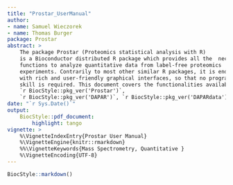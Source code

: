 ```yaml
---
title: "Prostar_UserManual"
author: 
- name: Samuel Wieczorek
- name: Thomas Burger
package: Prostar
abstract: >
    The package Prostar (Proteomics statistical analysis with R)
    is a Bioconductor distributed R package which provides all the  necessary 
    functions to analyze quantitative data from label-free proteomics 
    experiments. Contrarily to most other similar R packages, it is endowed 
    with rich and user-friendly graphical interfaces, so that no programming 
    skill is required. This document covers the functionalities available in 
    `r BiocStyle::pkg_ver('Prostar')`,
    `r BiocStyle::pkg_ver('DAPAR')`, `r BiocStyle::pkg_ver('DAPARdata')`.
date: "`r Sys.Date()`"
output:
    BiocStyle::pdf_document:
        highlight: tango
vignette: >
    %\VignetteIndexEntry{Prostar User Manual}
    %\VignetteEngine{knitr::rmarkdown}
    %%\VignetteKeywords{Mass Spectrometry, Quantitative }
    %\VignetteEncoding{UTF-8}
---
```


\newcommand{\shellcmd}[1]{\\\indent\indent\texttt{\footnotesize\# #1}}

\newcommand{\Rcmd}[1]{\\\indent\indent\texttt{\footnotesize\# #1}}

\newcommand{\bordurefigure}[1]{\fbox{\includegraphics{#1}}}

```r
BiocStyle::markdown()
```

<!-- # Introduction -->

<!-- The `DAPAR` and `Prostar2` packages are a series of software dedicated to  -->
<!-- the processing of proteomics data. More precisely, they are devoted to the  -->
<!-- analysis of quantitative datasets produced by bottom-up discovery proteomics  -->
<!-- experiments with a LC-MS/MS pipeline (Liquid Chromatography and Tandem Mass  -->
<!-- spectrometry). -->
<!-- `DAPAR` (Differential Analysis of Protein Abundance with R) is an R  -->
<!-- package that contains all the necessary functions to process the data in  -->
<!-- command lines. It can be used on its own; or as a complement to the numerous  -->
<!-- Bioconductor packages (\url{https://www.bioconductor.org/}) it is compliant  -->
<!-- with; or through the `Prostar2` interface. -->
<!-- `Prostar2` (Proteomics statistical analysis with R) is a  -->
<!-- web interface based on Shiny technology (\url{http://shiny.rstudio.com/}) that  -->
<!-- provides GUI (Graphical User Interfaces) to all the `DAPAR` functionalities,  -->
<!-- so as to guide any practitioner that is not comfortable with R programming  -->
<!-- through the complete quantitative analysis process. -->
<!-- The experiment package `DAPARdata` contains many datasets that can be used as  -->
<!--  examples. -->
<!-- `Prostar2` functionalities make it possible to easily: -->

<!-- * **Manage quantitative datasets**\footnote{Here, a quantitative  -->
<!-- dataset denotes a table where each analyte (either a peptide or a protein) is  -->
<!-- represented by a line and each replicate (or sample) is represented by a  -->
<!-- column; each cell of the table contains the abundance of a given analyte in a  -->
<!-- given replicate; the replicates are clustered into different conditions  -->
<!-- (or groups).}: This includes import/export, conversion and report generation  -->
<!-- functionalities.  -->
<!-- * **Perform a complete data processing chain**: (*i*) filtering  -->
<!-- and data cleaning; (*ii*) cross-replicate normalization; (*iii*)  -->
<!-- missing value imputation; (*iv*) aggregation of peptide intensities into  -->
<!-- protein intensities (optional); (*v*) null hypothesis significance testing. -->
<!-- * **Mine the dataset** at any step of the processing chain with  -->
<!-- various tools such as: (*i*) descriptive statistics; (*ii*)  -->
<!-- differential analysis; (*iii*) Gene Ontology (GO) analysis. -->


<!-- \section{Installation}\label{sec:install} -->

<!-- There are many ways to install \Biocpkg{Prostar}, as well as its dependencies -->
<!-- \footnote{i.e. Packages that are necessary for \Biocpkg{Prostar} to correctly  -->
<!-- run.}: -->
<!-- \begin{enumerate} -->
<!--     \item \textbf{Zero-install}: The easiest way, so far only available on  -->
<!--     Microsoft Windows desktop machines. -->
<!--     \item \textbf{Stand-alone Bioconductor install}: The standard method to  -->
<!--     install Bioconductor distributed software.  -->
<!--     This method works for any operating systems (Unix/Linux, Mac OS X and  -->
<!--     Windows) as long as R is installed. -->
<!--     \item \textbf{Server install}: When one wants \Biocpkg{Prostar} to run on  -->
<!--     a Unix server, on which remote users connect. -->
<!-- \end{enumerate} -->
<!-- In addition, it is also possible to only install \Biocpkg{DAPAR} or  -->
<!-- \Biocpkg{DAPARdata}, so as to work in command lines (for expert users only). -->

<!-- For all the desktop installs, we advise to use a machine with a minimum of 8GB  -->
<!-- of RAM (although there are no strict constraints). -->


<!-- \subsection{Zero-install} -->
<!-- This method works for any desktop machine with Microsoft Windows. It is not  -->
<!-- necessary to have R already installed. -->
<!-- Go to \url{http://www.prostar-proteomics.org} and click on Zero-install  -->
<!-- download (Prostar menu). Download the zip file and unzip it. -->
<!-- The unzipped folder contains an executable file which directly launches  -->
<!-- \Biocpkg{Prostar}. Notice that at the first launch, an internet connection is  -->
<!-- necessary, so as to finish the install. -->

<!-- \subsection{Stand-alone Bioconductor install}\label{sec:daparProstarstandalone} -->

<!-- For this type of install, the operating system of the desktop machine can be of  -->
<!-- any type (Unix/Linux, Mac OS X or Windows). -->
<!-- However, it is necessary to have the latest version of R  -->
<!-- (see Section~\ref{sec:sessionInfo}) installed in a directory where the user  -->
<!-- has read/write permissions.  -->
<!-- Optionally, an IDE (integrated development environment) such as R Studio  -->
<!-- (\url{https://www.rstudio.com/}) may be useful to conveniently deal with  -->
<!-- the various R package installs. -->

<!-- To install \Biocpkg{Prostar}, enter in the R console the following instructions: -->
<!-- \shellcmd{install.packages("BiocManager")} -->
<!-- \shellcmd{BiocManager::install("Prostar")} -->

<!-- For a better experience, it is advised (but not mandatory) to install the  -->
<!-- development version of the following packages: DT and highcharter. To do so,  -->
<!-- install the devtools package and execute the following commands: -->

<!-- Once the package is installed, to launch \Biocpkg{Prostar}, then enter: -->
<!-- \shellcmd{library(Prostar)} -->
<!-- \shellcmd{Prostar()} -->


<!-- A new window of the default web browser opens.  -->


<!-- \subsection{Server install} \label{sec:daparProstarserver} -->

<!-- In the case of several \Biocpkg{Prostar} users that are not  -->
<!-- confortable with R (programming or installing), it is best to have a single  -->
<!-- version of \Biocpkg{Prostar} running on a Shiny server  -->
<!-- installed on a Unix/Linux server. The users will use \Biocpkg{Prostar} through  -->
<!-- a web browser, exactly if it were locally installed, yet, a single install has  -->
<!-- to be administrated. In that case, \Biocpkg{DAPAR} has to be classically  -->
<!-- installed (see Section~\ref{sec:daparalone}), while on the other hand, the  -->
<!-- installation of \Biocpkg{Prostar} is slightly different. -->

<!-- Shiny Server (\url{https://github.com/rstudio/shiny-server}) is a server  -->
<!-- program that makes Shiny applications available over the web. If Shiny Server  -->
<!-- is not installed yet, follow Shiny installation instructions. -->

<!-- Once a Shiny server is available, first install \Biocpkg{Prostar} as described  -->
<!-- in Section~\ref{sec:daparProstarstandalone}, so as to have the dependencies  -->
<!-- installed. -->

<!-- Then, execute the following line to get the install directory of Prostar: -->
<!-- \shellcmd{installed.packages()["Prostar","LibPath"]} -->
<!-- \shellcmd{Prostar()} -->

<!-- The result of this command is now referred as \emph{/path\_to\_Prostar}. -->

<!-- Change the owner of the Shiny Server directory and log as shiny -->
<!-- \shellcmd{sudo chown shiny /srv/shiny-server} -->
<!-- \shellcmd{sudo su shiny} -->


<!-- Create a directory named \Biocpkg{Prostar} in the Shiny Server directory with  -->
<!-- the user shiny as owner and then copy the Prostar files. -->

<!-- Create the directory for the shiny application  -->
<!-- \shellcmd{mkdir /srv/shiny-server/Prostar} -->

<!-- Copy the ProstarApp directory within the shiny-server directory -->
<!-- \shellcmd{sudo cp -r /path\_to\_Prostar/ProstarApp/ /srv/shiny-server/Prostar} -->

<!-- Change the owner of the Shiny Server directory -->
<!-- \shellcmd{sudo chown -R shiny /srv/shiny-server} -->

<!-- Give the following permissions to the www directory -->
<!-- \shellcmd{chmod 755 /srv/shiny-server/Prostar/www} -->

<!-- Check if the configuration file of Shiny Server is correct. -->
<!-- For more details, please visit  -->
<!-- \url{http://rstudio.github.io/shiny-server/latest/}. -->

<!-- Now, the application should be available via a web browser at  -->
<!-- http://*servername*:*port*/Prostar. -->


<!-- \subsection{\Biocpkg{DAPAR} and  -->
<!-- \Biocpkg{DAPARdata} (alone)}\label{sec:daparalone} -->

<!-- This type of install should only be performed by advanced R users/programmers,  -->
<!-- or by the admin of a server version of \Biocpkg{Prostar}. -->

<!-- To install the package \Biocpkg{DAPAR} from the source file with administrator  -->
<!-- rights, start R and enter: -->
<!-- \shellcmd{BiocManager::install("DAPAR")} -->

<!-- This step will automatically install the following packages: -->
<!-- \begin{itemize} -->
<!-- \item {From the CRAN}: \CRANpkg{RColorBrewer}, \CRANpkg{Cairo}, \CRANpkg{png},  -->
<!-- \CRANpkg{lattice}, \CRANpkg{reshape2}, \CRANpkg{gplots}, \Biocpkg{pcaMethods},  -->
<!-- \CRANpkg{ggplot2},  \CRANpkg{knitr}, \CRANpkg{tmvtnorm}, \CRANpkg{norm},  -->
<!-- \CRANpkg{doParallel}, \CRANpkg{stringr}, parallel, \CRANpkg{foreach},  -->
<!-- \CRANpkg{grDevices}, graphics, \CRANpkg{openxlsx}, \CRANpkg{utils},  -->
<!-- \CRANpkg{cp4p}, \CRANpkg{scales}, \CRANpkg{Matrix}, \CRANpkg{vioplot},  -->
<!-- \CRANpkg{imp4p}, \CRANpkg{imputeLCMD}, \CRANpkg{lme4}, \CRANpkg{readxl},   -->
<!-- \CRANpkg{dplyr}, \CRANpkg{tidyr}, \CRANpkg{tidyverse}, \CRANpkg{highcharter},  -->
<!-- stats. -->
<!-- \item {From the Bioconductor}: \Biocpkg{MSnbase},  \Biocpkg{preprocessCore},  -->
<!-- \Biocpkg{limma}, \Biocpkg{impute}, \Biocpkg{DAPARdata}, \Biocpkg{siggenes},  -->
<!-- \Biocpkg{graph}, \Biocpkg{clusterProfiler}, \Biocpkg{AnnotationDbi},   -->
<!-- \Biocpkg{DAPAR}. -->
<!-- \end{itemize} -->

<!-- \Biocpkg{DAPARdata} is automatically installed with \Biocpkg{Prostar} or  -->
<!-- \Biocpkg{DAPAR}. However, it is possible to install it alone. Then, it  follows  -->
<!-- the classical way for Bioconductor packages. In a R console, enter: -->
<!-- \shellcmd{BiocManager::install("DAPARdata")} -->

<!-- \section{Navigating through \Biocpkg{Prostar} interface} -->

<!-- \subsection{First contact with \Biocpkg{Prostar}}\label{sec:firstcontact} -->
<!-- %\subsubsection{Home screen overview} -->
<!-- Right after \Biocpkg{Prostar} being launched, the web page depicted in  -->
<!-- Figure~\ref{fig:fig1} shows up in the default browser (stand-alone install) or  -->
<!-- in a portable one (zero install). -->
<!-- So far, the navbar only contains 3 menus: Prostar, Data manager and Help.  -->
<!-- However, as soon as data are loaded in the software, new menus contextualy  -->
<!-- appear (see Section~\ref{sec:synopsis}). -->

<!-- \begin{figure} -->
<!--     \includegraphics[width=\textwidth]{figs/home.png} -->
<!--     \caption{\Biocpkg{Prostar} home screen.} -->
<!--     \label{fig:fig1} -->
<!-- \end{figure} -->

<!-- The \textbf{Data manager} is detailed in a dedicated section  -->
<!-- (Section~\ref{sec:manager}). -->

<!-- In the \textbf{Prostar} menu, one has access to: -->
<!-- \begin{itemize} -->
<!--     \item The \textbf{Home} screen\footnote{Going back to the home screen does  -->
<!--     not re-initialize the session.}, as illustrated on Figure~\ref{fig:fig1}. -->
<!--     \item A \textbf{Global settings} menu, where it is possible to tune few  -->
<!--     parameters (such as colors, number of digits to display, etc.) that will  -->
<!--     affect the entire session. -->
<!--     \item A page gathering \textbf{Release notes}, i.e. some information  -->
<!--     regarding the new features/changes/corrections with respect to the  -->
<!--     previous version. -->
<!--     \item A \textbf{Check for updates} page, where it is possible to verify  -->
<!--     that the current version of \Biocpkg{Prostar} is not outdated. -->
<!-- \end{itemize} -->


<!-- In the \textbf{Help} menu, one has access to: -->
<!-- \begin{itemize} -->
<!--     \item A list of \textbf{Useful links}: This page gather links towards  -->
<!--     numerous documents, such as scientific publications related to  -->
<!--     \Biocpkg{Prostar} as well as user manuals, reference manuals and tutorials. -->
<!--     \item A series of frequently asked questions (\textbf{FAQ}) is also  -->
<!--     available. This page should be regularly visisted! %When facing any  -->
<!--     issue, any user is advised to check here first for an easy solution. -->
<!--     \item A form screen to \textbf{Report a bug} (see below for details). -->
<!-- \end{itemize} -->

<!-- \Biocpkg{Prostar} is under active  -->
<!-- development, so that despite the developers' attention, bugs may remain.  -->
<!-- To signal any, as well as typos, suggestions, etc. or even to ask a question,  -->
<!-- please contact the developers.  -->

<!-- \subsection{Synoptic view of \Biocpkg{Prostar} interface}\label{sec:synopsis} -->

<!-- When data are loaded for analysis, mor options are available in the navbar,  -->
<!-- as illustrated on Figure~\ref{fig:fig2}. In addition to the navbar, the screen  -->
<!-- is composed of a large working panel (below the navbar) and a drop-down menu  -->
<!-- on the upper right corner (which purpose is detailed in  -->
<!-- Section~\ref{sec:availabledatasets}). -->

<!-- \begin{figure} -->
<!--     \includegraphics[width=1.00\textwidth]{figs/load-pep.png} -->
<!--     \caption{Screenshot illustrating the fully displayed navbar.} -->
<!--     \label{fig:fig2} -->
<!-- \end{figure} -->

<!-- Table~\ref{tab:LoMenus} summarizes the content of the navbar. Let us note that  -->
<!-- depending on the dataset content (either proteins or peptides), the menu can  -->
<!-- slightly change: Notably, if protein-level dataset is loaded, then  -->
<!-- \textbf{Aggregation} (which purpose is to roll up from peptides to proteins)  -->
<!-- is not proposed in the \textbf{Data processing} menu. -->

<!-- \begin{table} -->
<!-- {\normalsize -->
<!--         \begin{tabular}{|l|l|l|} -->
<!--         \hline -->
<!--         \textbf{\textcolor[rgb]{1,1,1} -->
<!--         {Prostar (\ref{sec:firstcontact})}} &     -->
<!--         \textbf{\textcolor[rgb]{1,1,1}{Data manager}} &     -->
<!--         \textbf{\textcolor[rgb]{1,1,1}{Data processing}} \\ -->
<!--         \hline -->
<!--         Home &	Open MSnset file (\ref{sec:load}) &	Filter data -->
<!--         (\ref{sec:filtering})  \\    -->
<!--         Global settings	& Convert data (\ref{sec:import}) & Normalization  -->
<!--         (\ref{sec:normalization})  \\ -->
<!--         Release notes &	Demo data (\ref{sec:demomode}) &    Imputation  -->
<!--         (\ref{sec:imputation})  \\ -->
<!--         Check for updates & Export (\ref{sec:export}) &	Aggregation  -->
<!--         (\ref{aggregation}) \\ -->
<!--         & &	Hypothesis testing (\ref{sec:hp})   \\ -->
<!--         \hline -->
<!--         \end{tabular} \newline \bigskip -->
<!--         \begin{tabular}{|l|l|} -->
<!--         \hline -->
<!--         \textbf{\textcolor[rgb]{1,1,1}{Data mining}}   &  -->
<!--         \textbf{\textcolor[rgb]{1,1,1}{Help  -->
<!--         (\ref{sec:firstcontact})}} \\ -->
<!--         \hline -->
<!--         Descriptive statistics (\ref{sec:descriptivestatistics}) &	Useful  -->
<!--         links \\	 -->
<!--         Differential analysis (\ref{diffana}) &	FAQ \\ -->
<!--         GO analysis (\ref{sec:GOAnalysis}) &    Bug report\\ -->
<!--         \hline -->
<!--         \end{tabular} -->
<!--     } -->
<!--     \caption{Synoptic view of the ProStaR menus with the corresponding  -->
<!--     reference sections.} -->
<!--     \label{tab:LoMenus} -->
<!-- \end{table} -->

<!-- %\subsubsection{The ``Data manager'' menu} -->
<!-- The \textbf{Data manager} menu gathers all the functionalities that relates to  -->
<!-- data import, export or conversion: -->
<!-- \begin{itemize} -->
<!--     \item \textbf{Open MSnset file} (see Section~\ref{sec:load}) should be  -->
<!--     used to reload a dataset that has previously been converted and saved as  -->
<!--     an MSnset object. -->
<!--     \item \textbf{Convert data} (see Section~\ref{sec:import}) should be used  -->
<!--     to load a new dataset from a tabular file containing quantitative  -->
<!--     proteomics data, such as a Maxquant or Proline output. -->
<!--     \item \textbf{Demo data} (see Section~\ref{sec:demomode}) makes it  -->
<!--     possible for any new user to discover \Biocpkg{Prostar} capabilities on  -->
<!--     toy datasets. -->
<!--     \item \textbf{Export} (see Section~\ref{sec:export}) gathers all the  -->
<!--     functionalities to save a dataset in various formats, as well as to export  -->
<!--     the main results in a single document. -->
<!-- \end{itemize} -->
<!-- As soon as one of the three first options of the menu has been used to load a  -->
<!-- dataset, the \textbf{Data processing} and \textbf{Data mining} menus appear in  -->
<!-- the navbar. -->


<!-- Conducting a rigorous differential analysis requires a well-defined pipeline  -->
<!-- made of several tightly connected steps. In \Biocpkg{Prostar}, this pipeline  -->
<!-- has been designed to be as general as possible. Thus, the  -->
<!-- \textbf{Data processing} menu contains numerous steps which, for a given  -->
<!-- dataset may not all be necessary, so that some can be occasionally skipped.  -->
<!-- However, the pipeline has been assembled and organized so as to propose  -->
<!-- coherent processing, so that the respective order of the different steps  -->
<!-- should be respected. These steps are the following: -->
<!-- \begin{enumerate} -->
<!--     \item \textbf{Filtering} (see Section~\ref{sec:filtering}): to remove some  -->
<!--     analytes (because of too many missing values, or because they are  -->
<!--     irrelevent) -->
<!--     \item \textbf{Normalization} (see Section~\ref{sec:normalization}): to  -->
<!--     correct batch effect and sample/condition biases -->
<!--     \item \textbf{Imputation} (see Section~\ref{sec:imputation}): to impute  -->
<!--     the remaning missing values -->
<!--     \item \textbf{Aggregation} (see Section~\ref{aggregation}): if the dataset  -->
<!--     is a peptide-level one, it is possible to aggregate them, so as to form a  -->
<!--     protein-level dataset -->
<!--     \item \textbf{Hypothesis testing} (see Section~\ref{sec:hp}) of the  -->
<!--     differential abundance -->
<!-- \end{enumerate} -->
<!-- It should be carefully noted that each of these steps modifies the dataset: In  -->
<!-- other words, the \textbf{Data processing} menu offers a succession of data  -->
<!-- transformations which should be performed by the user in an educated way. -->

<!-- As opposed to the \textbf{Data processing} menu, the \textbf{Data mining} menu  -->
<!-- offers a series of tools to analyze and visualize the dataset without  -->
<!-- transforming it. Thus, there is far less restriction on how and when applying  -->
<!-- them: -->
<!-- \begin{itemize} -->
<!--     \item The \textbf{Descriptive statistics}  -->
<!--     (see Section~\ref{sec:descriptivestatistics}) panel is composed of several  -->
<!--     tabs which provide various ``static'' views on the dataset. It is advised  -->
<!--     to look at them between each processing step, so as to check how the  -->
<!--     dataset has been transformed. -->
<!--     \item Once p-values have been computed (either at peptide or protein  -->
<!--     level) (see \textbf{Hypothesis testing} in the \textbf{Data processing}  -->
<!--     menu), it is possible to conduct a \textbf{Differential analysis} (see  -->
<!--     Section~\ref{diffana}). This consists in a series of statistical  -->
<!--     computations which purpose is to isolate a subset of proteins deemed  -->
<!--     differentially abundant between the compared conditions, according to a  -->
<!--     specific false discovery rate threshold. -->
<!--     \item As long as the dataset is a protein-level one, it is possible to  -->
<!--     conduct a Gene Ontology (GO) enrichment or analysis on it  -->
<!--     (see Section~\ref{sec:GOAnalysis}). However, if the dataset is a  -->
<!--     peptide-level one, this option does not appear. -->
<!-- \end{itemize} -->

<!-- \subsection{Successive dataset versions}\label{sec:availabledatasets} -->

<!-- As explained above, each functionality in the \textbf{Data processing} menu  -->
<!-- transforms the current dataset. -->
<!-- To authorize some flexibility and to avoid unwanted data corruption, it is  -->
<!-- possible to save in \Biocpkg{Prostar} the original dataset, as well as each  -->
<!-- intermediate dataset along the processing chain. Concretely, it is possible to  -->
<!-- store one *original dataset*, one *filtered dataset*, one ``normalized  -->
<!-- dataset'', one ``imputed dataset'' and so on. -->
<!-- Moreover, at any moment, it is possible to go back to a previous state of the  -->
<!-- dataset, either to restart a step that went wrong, or just to compare with the  -->
<!-- \textbf{Data mining} tools how the dataset was changed (rapid switching makes  -->
<!-- it easier to visualize it). -->

<!-- To create a new item in the dataset history, one simply has to click on the  -->
<!-- save button at the end of each processing step. Each time a new dataset is  -->
<!-- created, it is by default the one on which the processing goes on. -->

<!-- To navigate through the dataset history, one simply uses the drop-down menu of  -->
<!-- the upper right corner. Notice that if the user saves the current step (e.g.   -->
<!-- imputation), then goes back to a previous step (e.g. normalization ) and start  -->
<!-- working on this older dataset (to perform another imputation) and then saves  -->
<!-- it, the new version of the processing overwrites the previous version (the  -->
<!-- older imputation is lost and only the newest one is stored in memory): in  -->
<!-- fact, only a single version of the dataset can be saved for a given processing  -->
<!-- step. As a side effect, if any processing further than imputation was already  -->
<!-- done (e.g. aggregation), then, the aggregated dataset is not coherent anymore  -->
<!-- with the imputed one (as the new imputation cannot be automatically  -->
<!-- transmitted to update the previously tuned aggregation). -->

<!-- Finally, let us note that the name of each dataset version (normalized,  -->
<!-- imputed, etc.) also indicates if the dataset is a protein-level or a  -->
<!-- peptide-level one (as for instance the aggregation step transforms a  -->
<!-- peptide-level dataset into a protein-level one). -->

<!-- \section{Data type and format}\label{sec:dataformat} -->
<!-- The quantitative data should fit into a matrix-like representation where each  -->
<!-- line corresponds to an analyte\footnote{The analytes can be either proteins or  -->
<!-- peptides. However, in a given dataset, all the analytes should be of the same  -->
<!-- nature.} and each column to a sample. Within the ($i$-th, $j$-th) cell of the  -->
<!-- matrix, one reads the abundance of analyte $i$ in sample $j$. -->

<!-- Although strictly speaking, there is no lower or upper bound to the number of  -->
<!-- lines, it should be recalled that the statistical tools implemented in  -->
<!-- \Biocpkg{Prostar} have been chosen and tuned to fit a discovery experiment  -->
<!-- dataset with large amount of analytes, so that the result may lack of  -->
<!-- reliability on too small datasets. Conversely, very large datasets are not  -->
<!-- inherently a problem, as R algorithms are well scalable, but one should keep  -->
<!-- in mind the hardware limitations of the machine on which \Biocpkg{Prostar}  -->
<!-- runs to avoid overloading.  -->

<!-- As for the number of samples (the columns of the dataset), it is necessary to  -->
<!-- have at least 2 conditions (or groups of samples) as it is not possible to  -->
<!-- perform relative comparison otherwise. Moreover, it is necessary to have at  -->
<!-- least 2 samples per condition\footnote{With only two replicates per conditions, -->
<!-- the computations are tractable. It does not mean that statistical validity is  -->
<!-- guaranteed.  -->

<!-- Classically, 3 replicates per conditions are considered a minimum in case of a  -->
<!-- controlled experiment with a small variability, mainly issuing from technical  -->
<!-- or analytical repetitions. Analysis of complex proteomes between conditions  -->
<!-- with a large biological variability requires more replicates per conditions  -->
<!-- (5 to 10).}, as otherwise, it is not possible to compute an intra-condition  -->
<!-- variance, which is a prerequisite to numerous processing.  -->

<!-- The data table should be formatted in a tabulated file where the first line of  -->
<!-- the text file contains the column names. It is recommended to avoid special  -->
<!-- characters such as "]", "@", "\$", "\%", etc. that are automatically removed.  -->
<!-- Similarly, spaces in column names are replaced by dots ("."). Dot must be used  -->
<!-- as decimal separator for quantitative values. In addition to the columns  -->
<!-- containing quantitative values, the file may contain additional columns for  -->
<!-- metadata. Alternatively, if the data have already been processed by  -->
<!-- \Biocpkg{Prostar} and saved as an MSnset file (see \Biocpkg{MSnbase}), it is  -->
<!-- possible to directly reload them (see Section~\ref{sec:load}).  -->


<!-- \section{Data manager}\label{sec:manager} -->
<!-- The \textbf{Dataset manager} allows it to open, import or export quantitative datasets. \Biocpkg{Prostar} relies on the MSnSet format which is part of the package \Biocpkg{MSnbase}: -->

<!-- It is either possible to load existing MSnSet files (see  -->
<!-- Section~\ref{sec:load}), or to import text (-tabulated) and Excel files (see Section~\ref{sec:import}). The \textbf{Demo data} menu allows it to load the datasets of the package \Biocpkg{DAPARdata} as examples to discover \Biocpkg{Prostar} functionalities (see Section~\ref{sec:demomode}). -->


<!-- \subsection{Open MSnSet file} \label{sec:load} -->
<!-- To reload a dataset that was already formated into an MSnSet file, click on  -->
<!-- \textbf{Open MSnset File}. This opens a pop-up window, so as to let the user  -->
<!-- choose the appropriate file. Once the file is uploaded, a short summary of the  -->
<!-- dataset is shown (see Figure~\ref{fig:fig2}):  -->
<!-- It includes the number of samples, the number of proteins (or peptides) in the  -->
<!-- dataset, the percentage of missing values and the number of lines which only  -->
<!-- contain missing values. Once done, the menu displaying the version of the  -->
<!-- dataset appears and display "Original - peptide" or "Original - protein",  -->
<!-- depending on whether the file contains peptide-level or protein-level  -->
<!-- quantitative information (see Section~\ref{sec:availabledatasets}). Similarly,  -->
<!-- the Data processing and Data mining menus become available. -->

<!-- \subsection{Convert data}\label{sec:import} -->
<!-- To upload data from tabular file (i.e. stored in a file with one of the  -->
<!-- following extensions: .txt, .csv, .tsv, .xls, or .xlsx) click on the upper  -->
<!-- menu \textbf{Data manager} then chose \textbf{Convert data}.  -->

<!-- \textbf{First},  go to the \textbf{Select File} tab (see Figure~\ref{fig:imp1}): -->
<!-- Click on the \textbf{Browse$\ldots$} button and select the tabular file of  -->
<!-- interest\footnote{The \Biocpkg{DAPARdata} package also contains tabular  -->
<!-- versions (in txt format) of the datasets available in the Demo data menu.  -->
<!-- Thus, it is also possible to test the import/export/save/load functions of  -->
<!-- \Biocpkg{Prostar} with these toy datasets. Concretely, one simply has to  -->
<!-- import them from the folder where the R packages are installed, in the  -->
<!-- following sub-folder: \texttt{.../R/R-3.4.0/library/DAPARdata/extdata}. Note  -->
<!-- that each dataset is also available in the MSnset format, but these datasets  -->
<!-- should not be considered to test conversion functions from/to tabular formats.}  -->
<!-- (If an Excel file is chosen, a drop-down menu appears to select the spreadsheet  -->
<!-- containing the data). -->
<!-- Once the upload is complete, indicate whether it is a protein level dataset  -->
<!-- (i.e., each line of the data table should correspond to a single protein) or a  -->
<!-- peptide-level one. Indicate if the data are already log-transformed or not.  -->
<!-- If not they will be automatically log-transformed\footnote{\Biocpkg{Prostar}  -->
<!-- cannot process non-log-transformed data. Thus, do not cheat the software by  -->
<!-- indicating data on their original scale are log-transformed.}. -->
<!-- If the quantification software uses *0* in places of missing values, tick  -->
<!-- the last option ``Replace all 0 and NaN by NA'' (as in \Biocpkg{Prostar}, 0 is  -->
<!-- considered a value, not a missing value). -->
<!-- \begin {figure} -->
<!-- \includegraphics[width=\textwidth]{figs/convert_selectfile.png} -->
<!-- \caption{File conversion, step 1.}\label{fig:imp1} -->
<!-- \end {figure} -->

<!-- \textbf{Second}, move on to the \textbf{Data Id} tab (see Figure~\ref{fig:imp2}) -->
<!-- : If the dataset already contains an ID column (a column where each cell has a  -->
<!-- unique content, which can serve as an ID for the peptides/proteins), select  -->
<!-- its name in the drop-down menu. Otherwise, it is possible to use the first  -->
<!-- option of the drop-down menu, that is the \textbf{Automatic ID definition},  -->
<!-- which creates an artificial index. Finally, if the dataset is a peptide-level  -->
<!-- one, it is in addition important to indicate the column containing the IDs of  -->
<!-- the parent proteins, so as to prepare for future peptide to protein aggregation. -->

<!-- \begin {figure} -->
<!-- \includegraphics[width=\textwidth]{figs/convert_dataID.png} -->
<!-- \caption{File conversion, step 2.}\label{fig:imp2} -->
<!-- \end {figure} -->

<!-- \textbf{On the third tab} (see Figure~\ref{fig:imp3}), referred to as  -->
<!-- \textbf{Exp. and feat. data}, select the columns which contain the protein  -->
<!-- abundances (one column for each sample of each condition). To select several  -->
<!-- column names in a row, click-on on the first one, and click-off on the last  -->
<!-- one. Alternatively, to select several names which are not continuously  -->
<!-- displayed, use the \textbf{Ctrl} key to maintain the selection. -->
<!-- If, for each sample, a column of the dataset provides information on the  -->
<!-- identification method (e.g. by direct MS/MS evidence, or by mapping) check  -->
<!-- the corresponding tick box. Then, for each sample, select the corresponding  -->
<!-- column. If none of these pieces of information is given, or, on the contrary,  -->
<!-- if all of them are specified with a different column name, a green logo  -->
<!-- appears, indicating it is possible to proceed (however, the content of the  -->
<!-- specified columns are not checked, so that it is the user's responsibility to  -->
<!-- select the correct ones). Otherwise (i.e. the identification method is given  -->
<!-- only for a subset of samples, or a same identification method is referenced  -->
<!-- for two different samples), then a red mark appears, indicating some  -->
<!-- corrections are mandatory. -->
<!-- \begin {figure} -->
<!-- \includegraphics[width=\textwidth]{figs/convert_exp_featdata.png} -->
<!-- \caption{File conversion, step 3.}\label{fig:imp3} -->
<!-- \end {figure} -->

<!-- \textbf{Move on to the fourth tab}, \textbf{Sample metadata} (see  -->
<!-- Figure~\ref{fig:imp4}). This tab guides the user through the definition of the  -->
<!-- experimental design. -->
<!-- Fill the empty columns with as different names as biological conditions to  -->
<!-- compare (minimum 2 conditions and 2 samples per condition) and click on  -->
<!-- \textbf{Check conditions}. If necessary, correct until the conditions are  -->
<!-- valid\footnote{As an help, it is possible to refer to FAQ \# 2}. When achieved, -->
<!-- a green logo appears and the sample are reordered according to the conditions. -->
<!-- Choose the number of levels in the experimental design (either 1, 2 or 3), and  -->
<!-- fill the additional column(s) of the table\footnote{In case of difficulty,  -->
<!-- either to choose the adapted design hierarchy or to fill the table design, it  -->
<!-- is possible to click on the interrogation mark beside the sentence ``Choose  -->
<!-- the type of experimental design and complete it accordingly''. Except for flat  -->
<!-- design, which are automatically defined, it displays an example of the  -->
<!-- corresponding design. It is possible to rely on this example to precisely fill  -->
<!-- the design table.}. -->
<!-- Once the design is valid (a green check logo appears), move on to the last tab. -->

<!-- \begin {figure} -->
<!-- \includegraphics[width=\textwidth]{figs/convert_sampledata.png} -->
<!-- \caption{File conversion, step 4.}\label{fig:imp4} -->
<!-- \end {figure} -->

<!-- \textbf{Finally}, move on to the \textbf{Convert} tab (see  -->
<!-- Figure~\ref{fig:imp5}). -->
<!-- Provide a name to the dataset to be created and click on the \textbf{Convert}  -->
<!-- button. -->
<!-- As a result, a new MSnset structure is created and automatically loaded.  -->
<!-- This can be checked with the name of the file appearing in the upper right  -->
<!-- hand side of the screen, as a title to a new drop-down menu. So far, it only  -->
<!-- contains ``Original - protein'' or ``Original - peptide'', but other versions  -->
<!-- of the dataset will be added along the course of the processing. Pay attention  -->
<!-- to any red message appears below the \textbf{Convert data} button, which  -->
<!-- indicates a mistake or an incomplete parameter tuning that must be sorted out  -->
<!-- before converting the data. -->
<!-- \begin {figure} -->
<!-- \includegraphics[width=\textwidth]{figs/convert_convert.png} -->
<!-- \caption{Importing a CSV file, tab 5.}\label{fig:imp5} -->
<!-- \end {figure} -->


<!-- \subsection{Demo mode} \label{sec:demomode} -->

<!-- \begin{figure} -->
<!-- \includegraphics[width=1.00\textwidth]{figs/load-prot.png} -->
<!-- \caption{Loading a demo dataset.} -->
<!-- \label{fig:demomodeFig} -->
<!-- \end{figure} -->

<!-- To ease \Biocpkg{Prostar} discovery, a "demo mode" is proposed. In this mode,  -->
<!-- the datasets contained in the package \Biocpkg{DAPARdata} can be directly  -->
<!-- uploaded to test -->
<!-- \Biocpkg{Prostar} functionalities. To do so,  -->
<!-- simply click on \textbf{Demo data} in the \textbf{Data manager}  -->
<!-- (Figure~\ref{fig:demomodeFig}). -->
<!-- Note that it possible to display the PDF vignette of the dataset directly  -->
<!-- from \Biocpkg{Prostar} screen (``Dataset documentation (pdf)'' link). -->

<!-- \subsection{Export} \label{sec:export} -->
<!-- The \textbf{Export} menu from the \textbf{Data manager} gathers all the  -->
<!-- functionality to save a dataset in various formats, or to compile the results  -->
<!-- in a scientific report. -->

<!-- \subsubsection{Export a dataset}  -->
<!-- As importing a new dataset from a tabular file is a tedious procedure, we  -->
<!-- advise to save the dataset as an MSnset binary file right after the conversion  -->
<!-- (The, it becomes easy to reload it, as detailed in Section~\ref{sec:load}).  -->
<!-- This makes it possible to restart the statistical analysis from scratch if a  -->
<!-- problem occurs without having to convert the data another time. Moreover, it  -->
<!-- is also possible to export the dataset as an Excel spreadsheet (in xlsx  -->
<!-- format) or as a series of tabulated files grouped in a zipped folder. Any any  -->
<!-- case, the procedure is similar: First, choose the version of the dataset to be  -->
<!-- saved. Then, choose the desired file format and provide a file  -->
<!-- name\footnote{Optionally, it is possible to select a subset of the column  -->
<!-- metadata to make the file smaller.}. Then, click on \textbf{Download}  -->
<!-- (Figure~\ref{fig:export}). Once the downloading is over, store the file in the  -->
<!-- appropriate directory. -->


<!-- \begin {figure} -->
<!-- \includegraphics[width=\textwidth]{figs/export.png} -->
<!-- \caption{Exporting to an Excel file.}\label{fig:export} -->
<!-- \end {figure} -->


<!-- \subsubsection{Build a report (Beta)}\label{sec:Report} -->

<!-- The automatic reporting functionalities are under active development. However,  -->
<!-- they are still in Beta version and amenable to numerous modifications. -->
<!-- This vignette will be completed with an exhaustive description of  -->
<!-- \Biocpkg{Prostar} reporting functionality in a near future. -->

<!-- \fixme[TODO]{missing functionality} -->


<!-- \section{Data processing}\label{sec:processingadataset} -->

<!-- The \textbf{Data processing} menu contains the 5 predefined steps of a  -->
<!-- quantitative analysis. They are designed to be used in a specific order: -->
<!-- \begin{enumerate} -->
<!-- \item {Filtering} -->
<!-- \item{Normalization} -->
<!-- \item{Imputation} -->
<!-- \item{Aggregation} (only for peptide-level data) -->
<!-- \item{Hypothesis testing} -->
<!-- \end{enumerate} -->
<!-- For each step, several algorithms or parameters are available, all of them  -->
<!-- being thoroughly detailed in the sequel of this section. -->

<!-- During each of these steps, it is possible to test several options, and to  -->
<!-- observe the influence of the processing in the descriptive statistics menu  -->
<!-- (see Section~\ref{sec:descriptivestatistics}), which is dynamically updated.  -->

<!-- Finally, once the ultimate tuning is chosen for a given step, it is advised  -->
<!-- to save the processing. By doing so, another dataset appears in the Dataset  -->
<!-- versions list (see Section~\ref{sec:availabledatasets}). Thus, it is possible  -->
<!-- to go back to any previous step of the analysis if necessary, without starting  -->
<!-- back the analysis from scratch. -->


<!-- \subsection{Filtering}\label{sec:filtering} -->
<!-- In this step, the user may decide to delete several peptides or proteins  -->
<!-- according to two criteria: First is the amount of missing values (if it is -->
<!-- too important to expect confident processing, see tab 1);  -->
<!-- Second is string-based filtering (some analyte can be deleted after having been -->
<!-- tagged, such as for instance reverse sequences in target-decoy approaches, or -->
<!-- known contaminants, see tab 2). -->

<!-- \begin {figure} -->
<!-- \includegraphics[width=\textwidth]{figs/filter1.png} -->
<!-- \caption{Interface of the filtering tool - 1.}\label{fig:filter1} -->
<!-- \end {figure} -->

<!-- To filter the missing values (first tab called \textbf{Missing values}), the  -->
<!-- choice of the lines to be deleted is made by different options (see  -->
<!-- Figure~\ref{fig:filter1}): -->
<!-- \begin {itemize} -->
<!-- \item\textbf{None}: No filtering, the quantitative data is left unchanged.  -->
<!-- This is the default option; -->
<!-- \item\textbf{Empty lines}: Only the lines with 100\% of missing values  -->
<!-- (analytes that have been identified but not quantified) are filtered out. -->
<!-- \item\textbf{Whole Matrix}: The lines (across all conditions) in the  -->
<!-- quantitative dataset which contain less non-missing value than a  -->
<!-- user-defined threshold are deleted; -->
<!-- \item\textbf{For every condition}: The lines for which each condition  -->
<!-- contain less non-missing value than a user-defined threshold are deleted; -->
<!-- \item\textbf{At least one condition}: The lines for which at least one  -->
<!-- condition contain less non-missing value than a user-defined threshold  -->
<!-- are deleted; -->
<!-- \end {itemize} -->

<!-- To visualize the effect of the filtering options (without saving the changes or -->
<!-- impacting the current dataset), just click on \textbf{Perform filtering}.  -->
<!-- If the filtering does not  -->
<!-- produce the expected effect, it is possible to test another one. To do so, one  -->
<!-- simply has to choose another method in the list and click again on  -->
<!-- \textbf{Perform filtering}. The plots are automatically updated. This action  -->
<!-- does not modify the dataset but offers a preview of the filtered data. The  -->
<!-- user can visualize as many times he/she wants several filtering options. -->

<!-- \begin {figure} -->
<!-- \includegraphics[width=\textwidth]{figs/filter2.png} -->
<!-- \caption{Interface of the filtering tool - 2.}\label{fig:filter2} -->
<!-- \end {figure} -->

<!-- Afterward, proceed to the \textbf{String based filtering}, -->
<!-- where it is possible to filter out proteins according to information stored in  -->
<!-- the metadata. -->
<!-- To do so: Among the columns constituting the protein metadata listed in the  -->
<!-- drop-down menu, select the one containing the information\footnote{To work  -->
<!-- properly, the selected column must contain information encoded as a string of -->
<!-- characters. For each protein, the beginning of the corresponding string is  -->
<!-- compared to a given prefix. If the prefix matches, the protein is filtered out.  -->
<!-- Otherwise, it is conserved in the protein list. Note that the filter only  -->
<!-- operates a prefix search (at the beginning of the string), not a general tag  -->
<!-- match search (anywhere in the string).  -->
<!-- Similarly, filters based on regular expressions are not implemented.} -->
<!-- of interest (for instance, *Contaminant* or *Reverse*)\footnote{In datasets  -->
<!-- resulting from a MaxQuant, metadata indicates under a binary form which  -->
<!-- proteins are reversed sequences (resulting from a target-decoy approach) and  -->
<!-- which are potential contaminants.  -->
<!-- Both of them are indicated by a ``+'' in the corresponding column (the other  -->
<!-- proteins having an NA instead). It is thus possible to filter both reversed and  -->
<!-- contaminants out by indicating *+* as the prefix filter. However, if  -->
<!-- adequately encoded, filtering on other type of information is possible.}.  -->
<!-- Then, specify in each case the prefix chain of characters that identifies the  -->
<!-- proteins to filter\footnote{If one has no idea of the prefixes, it is possible  -->
<!-- to switch to the \textbf{Data Explorer} in the \textbf{Descriptive Statistics}  -->
<!-- menu (see Section~\ref{sec:descriptivestatistics}), so as to visualize the  -->
<!-- corresponding metadata.}. -->
<!-- Click on \textbf{Perform} to remove the corresponding proteins.  -->
<!-- A new line appears in the table listing all the filters that have been applied. -->
<!-- If other string-based filters must be applied, iterate the same process as  -->
<!-- many times as necessary. -->

<!-- \begin {figure} -->
<!-- \includegraphics[width=\textwidth]{figs/filter3.png} -->
<!-- \caption{Interface of the filtering tool - 3.}\label{fig:filter3} -->
<!-- \end {figure} -->

<!-- Once the filtering is appropriately tuned,go to the last tab  -->
<!-- (called \textbf{Visualize filtered data and validate}) (see  -->
<!-- Figure~\ref{fig:filter3}), to visualize the set of analytes that have been  -->
<!-- filtered. Finally, click on \textbf{Save filtered dataset}.  -->
<!-- A new dataset is created; it becomes the new current dataset and its name  -->
<!-- appears in the dropdown menu upper right corner of the screen. All plots and  -->
<!-- tables available in \Biocpkg{Prostar} are automatically updated. -->


<!-- \subsection{Normalization}\label{sec:normalization} -->

<!-- The next processing step proposed by Prostar is data normalization.  -->
<!-- Its objective is to reduce the biases introduced at any preliminary  -->
<!-- stage (such as for instance batch effects). -->
<!-- \Biocpkg{Prostar} offers a number of different normalization  -->
<!-- routines that are described below. -->

<!-- To visualize the influence of the normalization, three plots are displayed -->
<!-- (see Figure~\ref{fig:norma}): -->
<!-- The first two plots are those of the \textbf{Intensity distribution} tab of the  -->
<!-- \textbf{Descriptive statistics} (see Section~\ref{sec:densityplot}). -->
<!-- The last one depicts the distortion induced by the chosen normalization  -->
<!-- method on each sample. -->

<!-- \begin {figure} -->
<!-- \includegraphics[width=\textwidth]{figs/normalisation.png} -->
<!-- \caption{Interface of the normalization tool.}\label{fig:norma} -->
<!-- \end {figure} -->

<!-- Choose the normalization method among the following ones: -->
<!-- \begin{enumerate} -->
<!--     \item \textbf{None}: No normalization is applied. This can be useful in  -->
<!--     case of tightly calibrated proteomics experiments (such as spiked-in or  -->
<!--     benchmark samples), where normalization may be more harmful than useful.  -->
<!--     Moreover, when testing several normalizations, clicking on ``None'' is  -->
<!--     useful to recover the original distribution, which serves as reference to  -->
<!--     compare the methods. -->
<!--     \item \textbf{Global quantile alignment}: The Quantile of the intensity  -->
<!--     distributions of all the samples are equated, as proposed by the  -->
<!--     \Rfunction{normalize.quantiles()} of \Biocpkg{preprocessCore}. This  -->
<!--     method proposes a normalization of important -->
<!--     magnitude that should be cautiously used. It practically amounts to replace  -->
<!--     abundances by order statistics.  -->
<!--     \item \textbf{Column sums}: The total intensity values of all the samples  -->
<!--     are equated. The rationale behind is to normalize according to the total  -->
<!--     amount of biological material within each sample. Thus, this normalization  -->
<!--     is interesting to compare the proportions of a given  -->
<!--     protein in different samples that do not necessarily contain the same  -->
<!--     amount of biological material. Contrarily to the others, this  -->
<!--     normalization is not performed on the log2 scale, for it would not have  -->
<!--     any interpretation (the data are thus exponentiated and  -->
<!--     re-log2-transformed as pre-and post-processing) -->
<!--     \item \textbf{Quantile Centering}: A given quantile of the intensity  -->
<!--     distribution is used as reference\footnote{This normalization method  -->
<!--     should not be confused with Global quantile alignment.}.  -->
<!--     It proposes to shift the sample distributions  -->
<!--     (either all of them at once, or within each condition at a time) to align a  -->
<!--     specific quantile: the median (under the assumption that up-regulations  -->
<!--     and down-regulations are equally frequent), the 15\% quantile (under the  -->
<!--     assumption that the signal/noise ratio is roughly the same in all the  -->
<!--     samples), or any other user's choice. -->
<!--     \item \textbf{Mean Centering}: sample intensity distributions are aligned  -->
<!--     on their mean intensity values (and optionally, the variance distributions  -->
<!--     are equated to one). -->
<!--     \item \textbf{VSN}: (or Variance Stabilizing Normalization) from the  -->
<!--     \Biocpkg{vsn} package. Its objective is to have the analyte variance  -->
<!--     independent of the intensity. Note that this normalization is computed on  -->
<!--     the original intensity values, not the log2 transformed ones. The result  -->
<!--     from the normalization is not in the log2 scale, nor in the original one,  -->
<!--     but in-betwee: the scale is roughly linear for low-intensity values and  -->
<!--     roughly logarithmic for high-intensity values (so as to avoid the  -->
<!--     logarithm singularity). -->
<!--     \item \textbf{LOESS normalization}: The intensity values are normalized by  -->
<!--     means of a local regression model of the difference of intensities as  -->
<!--     function of the mean intensity value, as implemented in the  -->
<!--     \Rfunction{normalizeCyclicLoess()} from \Biocpkg{limma} package. -->
<!-- \end{enumerate} -->

<!-- Then, for each normalization method, the interface is automatically updated to  -->
<!-- display the method parameters that must be tuned. Notably, for most of the  -->
<!-- methods, it is necessary to indicate whether the method should apply to the  -->
<!-- entire dataset at once (the \textbf{overall} tuning), or whether each  -->
<!-- condition should be normalized independently of the others (the  -->
<!-- \textbf{within conditions} tuning).  -->

<!-- Other parameters are method specific: -->
<!-- \begin{itemize} -->
<!--     \item \textbf{Quantile centering}: It is necessary to define the quantile  -->
<!--     of the intensity distribution that is used as reference. The most  -->
<!--     classically used is the median (quantile 0.5), but other quantiles can aslo  -->
<!--     be useful, depending on the dataset. Notably, as the lower limit of  -->
<!--     quantitation is roughly constant over the samples, relying on a lower  -->
<!--     quantile such as 0.15 can be efficient to alilgn the signal/noise ratios. -->
<!--     \item \textbf{Mean centering}: It is necessary to indicate whether the  -->
<!--     distribution variances are scaled to 1. -->
<!--     \item \textbf{LOESS}: The span corresponds to the proportion of the other  -->
<!--     analytes that are considered to perform the regression. -->
<!-- \end{itemize} -->

<!-- Once the method is correctly parametrized, click on  -->
<!-- \textbf{Perform normalization}. -->
<!-- Observe the influence of the normalization method on the graphs.  -->
<!-- %Optionally, click on "Show plot options", so as to tune the graphics for a  -->
<!-- %better visualization. -->
<!-- If the result of the normalization does not correspond to the expectations,  -->
<!-- change the normalization method or change its tuning. -->
<!-- Once the normalization is effective, click on \textbf{Save normalization}. -->
<!-- Check that a new version appears in the dataset version drop-down menu,  -->
<!-- referred to as \textbf{Normalized - Protein} or \textbf{Normalized - Peptide}. -->

<!-- \subsection{Imputation}\label{sec:imputation} -->
<!-- \subsubsection{Focus on: Missing value nomenclature}\label{sec:vmnomenclature} -->
<!-- Classically, missing values are categorized according to their underlying  -->
<!-- missingness mechanism: -->
<!-- \begin{itemize} -->
<!--     \item \textbf{Missing Completely At Random (MCAR)}: This category of  -->
<!--     missing values gather -->
<!--     all those which result from the combination and propagation of multiple  -->
<!--     minor errors or  -->
<!--     stochastic fluctuations. As a result, each missing value cannot be  -->
<!--     directly explained  -->
<!--     by the nature of the analyte, nor by its measured intensity. MCAR values  -->
<!--     are assumed to  -->
<!--     distribute uniformely in the dataset as well as along the intensity range.  -->
<!--     \item \textbf{Missing Not At Random (MNAR)}: On the contrary, MNAR have a  -->
<!--     more precise cause. -->
<!--     Notably, in mass spectrometry-based analysis, chemical species whose  -->
<!--     abundance are too close  -->
<!--     to the lower limit of detection of the instrument record a higher rate of  -->
<!--     missing values. This is why, -->
<!-- MNAR-devoted imputation methods used in proteomics focus on left-censored data  -->
<!-- (that is, the distribution of which with respect to the abundance is truncated  -->
<!-- on the left side, i.e. on the region depicting the lower abundances). -->
<!-- \end{itemize} -->

<!-- However, it also makes sense to classify the missing value according to the  -->
<!-- analyte they impact, regardless of the underlying mechanism. This is why, in -->
<!-- \Biocpkg{Prostar}, it has been decided to separate: -->
<!-- \begin{itemize} -->
<!-- \item \textbf{POV} (standing for \textbf{Partially Observed Value}). -->
<!-- \item \textbf{MEC} (standing for \textbf{Missing in the Entire Condition}). -->
<!-- \end{itemize} -->
<!-- All the missing values for a given protein in a given condition are considered  -->
<!-- POVs \textbf{if and only if there is at least one observed value for this  -->
<!-- protein in this condition}. Alternatively, \textbf{if all the intensity values  -->
<!-- are missing for this protein in this condition}, the missing values are  -->
<!-- considered MECs. -->
<!-- As a result, each missing values is either POV or MEC. Moreover, for a given  -->
<!-- protein across several conditions, the missing values can split into POVs and  -->
<!-- MECs, even though within a same condition they are all of the same type. -->

<!-- With the default color setting, POVs are depicted in light blue and MECs in  -->
<!-- light orange. -->

<!-- In \Biocpkg{Prostar}, the following assumptions are made: -->
<!-- \begin{itemize} -->
<!--     \item \textbf{In peptide-level datasets}, it is either possible to  -->
<!--     consider all the missing values, either POVs or MECS, as of the same type  -->
<!--     and to blindly apply one of the \textbf{basic methods} proposed. As a more  -->
<!--     refined alternative, we propose to rely on \Biocpkg{imp4p}, which  -->
<!--     considers that: -->
<!--     \begin{itemize} -->
<!--         \item MECs should always assumed to be MNAR. Note that imputing MEC  -->
<!--         values is a real issue as, in the condition of interest, there is no  -->
<!--         observed value to rely the imputation on. -->
<!--         \item No assumption should be made on POVs: they can be a mix of MCAR  -->
<!--         and MNAR values, and the missingness mechanism of each is diagnosed  -->
<!--         before the imputation, thanks to an \Biocpkg{imp4p} routine. -->
<!--     \end{itemize} -->
<!--     \item \textbf{In protein-level datasets}: -->
<!--     \begin{itemize} -->
<!--         \item The number of POVs is generally not large enough to perform an  -->
<!--         accurate diagnosis of the POV missingness mechanism, as proposed with  -->
<!--         \Biocpkg{imp4p} at peptide-level. Thus, they are all assumed to be  -->
<!--         MCAR. -->
<!--         \item MECs are always assumed to be MNAR and imputed accordingly.  -->
<!--     \end{itemize} -->
<!-- \end{itemize} -->
<!-- As a whole, it is advised to work at peptide-level rather than protein-level,  -->
<!-- and to use the refined imputation mechanism of \Biocpkg{imp4p}. -->

<!-- \textbf{Remarks}:  -->
<!-- \begin{itemize} -->
<!--     \item Sometimes, an analyte (and not a missing value) can be referred to  -->
<!--     as \textbf{Lapala}, when it has both observed values and MEC (which means  -->
<!--     it is observed in some conditions and not observed in others). This term  -->
<!--     was coined from French "l\`a/pas-l\`a"(meaning "here/not-here"). -->
<!--     \item Contrarily to the normalization step, where it is possible to choose  -->
<!--     between \textbf{within conditions} and \textbf{overall} application of the  -->
<!--     algorithm, the imputation step cannot be applied overall-wise, but only  -->
<!--     condition-wise. The rationale behind is that in case of very different  -->
<!--     conditions, it does not make sense to rely on the observed values of one  -->
<!--     condition to impute those of the others. With this regards,  -->
<!--     \Biocpkg{Prostar} strongly differs from most of the other proteomics  -->
<!--     software tools, where the imputation can borrow information from multiple  -->
<!--     independent conditions. -->
<!-- \end{itemize} -->

<!-- \subsubsection{Protein-level imputation}\label{sec:proteinimputation} -->
<!-- As a consequence of the previous paragraph, in protein-level datasets,  -->
<!-- \Biocpkg{Prostar} proposes to use an MCAR-devoted imputation algorithm for  -->
<!-- POVs, and an MNAR-devoted one for MECs. -->

<!-- \begin {figure} -->
<!-- \includegraphics[width=\textwidth]{figs/protein-POV.png} -->
<!-- \caption{POV imputation}\label{fig:prot-POV} -->
<!-- \end {figure} -->

<!-- On the first tab (see Figure~\ref{fig:prot-POV}), select the algorithm to  -->
<!-- impute POV values, among the following ones, and tune its parameter  -->
<!-- accordingly: -->
<!-- \begin{itemize} -->
<!--     \item \textbf{None}: No imputation is performed for POVs. -->
<!--     \item \textbf{SLSA} (Structured Least Square Adaptative): It is a  -->
<!--     regression based imputation method which account for a possible  -->
<!--     hierachical design. It does not require any parameter tuning. -->
<!--     \item \textbf{DetQuantile}: It is advised to use DetQuantile to impute  -->
<!--     MECs rather than POVs, however, in some case, it may be interesting to  -->
<!--     rely on a single imputation method for all the missing values. This is  -->
<!--     why, this method is proposed also proposed for POV imputation. DetQuantile  -->
<!--     description and parameter tuning is described below. -->
<!--     \item \textbf{KNN} (K-nearest neighbors):  KNN imputation proposes to  -->
<!--     estimate each missing value by the mean of the observed values of other  -->
<!--     proteins with a similar intensity pattern (called neighbors). One only has  -->
<!--     to tune $K$, the number of neighbors to account for. The method simply -->
<!--     wraps the one of the \Biocpkg{impute} package, however, contrarily to the  -->
<!--     classical implementation and use, the function processes one condition at  -->
<!--     a time, rather than all the conditions at once.  -->
<!-- \end{itemize} -->
<!-- According to our expertise, we advise to select the \textbf{SLSA} algorithm  -->
<!-- from \CRANpkg{imp4p} but the other methods can also be of interest in specific  -->
<!-- situations. -->

<!-- The first distribution plot depicts the mean intensity of each condition  -->
<!-- conditionally to the number of missing values it contains. -->
<!-- It is useful to check that more values are missing in the lower intensity  -->
<!-- range (due to left censorship). -->

<!-- The heatmap on the right hand side clusters the proteins according to their  -->
<!-- distribution of missing values across the conditions. Each line of the map  -->
<!-- depicts a protein. On the contrary, the columns do not depicts the replicates  -->
<!-- anymore, as the abundance values have been reordered so as to cluster the  -->
<!-- missing values together. Similarly, the proteins have been reordered, so as  -->
<!-- to cluster the proteins that have a similar amount of missing values  -->
<!-- distributed in the same way over the conditions. Each line is colored so as  -->
<!-- to depicts the mean abundance value within each condition. This heatmap is  -->
<!-- also helpful to decide what is the main origin of missing values (MCAR or  -->
<!-- MNAR). -->

<!-- Click on \textbf{Perform Imputation}. A short text shows up to summarize the  -->
<!-- result of the imputation, but the graphics are not updated. -->
<!-- However, the next tab is enabled, on which the plots are updated with the  -->
<!-- imputation results. -->

<!-- After POVs, it is possible to deal with MECs. As a matter of fact, it is always  -->
<!-- dangerous to impute them, as in absence of any value to rely on, the imputation  -->
<!-- is arbitrary and risks to spoil the dataset with maladjusted values. As an  -->
<!-- alternative, it is possible to (1) keep the MEC as is in the dataset, yet, it  -->
<!-- may possibly impede further processing, (2) discard them at the filter step  -->
<!-- (see Section~\ref{sec:filtering}) so as to process them separately. However,  -->
<!-- this will make it impossible to include these proteins (and their processing)  -->
<!-- in the final statistics, such as for instance FDR.  -->

<!-- For MEC imputation, several methods are available (see  -->
<!-- Figure~\ref{fig:prot-MEC}): -->
<!-- \begin{itemize} -->
<!--     \item \textbf{None}: If MEC are not going to be imputed, this is what to  -->
<!--     select. -->
<!--     \item \textbf{DetQuantile}: It proposes to impute each missing value -->
<!--     within a given sample by a deterministic value (usually a low value). The  -->
<!--     rationale behind is that MEC values corresponds to proteins that are below  -->
<!--     the quantification limit in one condition, so that they should not be  -->
<!--     imputed according to observed values in the other conditions. Although the  -->
<!--     use of a deterministic value slightly disturb the intensity distribution,  -->
<!--     it makes the MEC values easy to spot, as they all correspond to a known  -->
<!--     numerical value. Concretely, the imputation value is chosen as a (small)  -->
<!--     \textbf{quantile} -the first parameter) of each sample distribution.  -->
<!--     Depending on the dataset, a quantile between 1\% and 5\% should be used,  -->
<!--     depending on the stringency you want to apply on proteins quantified only  -->
<!--     in one condition of a pairwise comparison. In case of a dataset with too  -->
<!--     few proteins, the lower quantile may lead to instable values. In such a  -->
<!--     case, we advise to use a larger quantile value (for instance 10\% or  -->
<!--     greater) but to use a smaller multiplying \textbf{factor} (the second  -->
<!--     parameter) so as to keep the imputation value reasonably small with  -->
<!--     respect to the detection limit (for instance, consider a factor of 0.2 or  -->
<!--     smaller). In any case, when using detQuantile, the list of imputation  -->
<!--     values for each sample appears above the graphics. -->
<!--     \item \textbf{Fixed value}: As an alternative, it is possible for the user  -->
<!--     to tune the imputation with a specific value that will be used in all  -->
<!--     samples of all conditions. Although appealing for its simplicity, this  -->
<!--     method may lead to important data distortion, so it is advised to use  -->
<!--     \textbf{detQuantile} algorithm whenever possible. -->
<!-- \end{itemize} -->
<!-- Based on our experience, we advise to use \textbf{detQuantile} algorithm. -->

<!-- Click on \textbf{Perform Imputation}. A short text shows up to summarize the  -->
<!-- result of the imputation, but the graphics are not updated. -->
<!-- As the imputation is finished, the updated plots would not be informative, so  -->
<!-- they are not displayed on the final tab (referred to as \textbf{Validate \&  -->
<!-- save}). -->
<!-- Note that when displaying or exporting the data, the color code used with  -->
<!-- missing values is still used for the imputed values, so that at any moment,  -->
<!-- it is possible to trace which proteins were imputed. -->

<!-- \begin {figure} -->
<!-- \includegraphics[width=\textwidth]{figs/protein-MEC.png} -->
<!-- \caption{POV imputation}\label{fig:prot-MEC} -->
<!-- \end {figure} -->

<!-- \subsubsection{Peptide-level imputation}\label{sec:peptideimputation} -->

<!-- Notice that at peptide level, many lines of the dataset may corresponds to  -->
<!-- identified peptides with no quantification values. -->
<!-- In order to avoid spoiling the dataset with their meaningless imputed values,  -->
<!-- it is demanded to filter them before proceeding (see  -->
<!-- Section~\ref{sec:filtering}).  -->

<!-- Two plots are available in order to facilitate the understanding of the  -->
<!-- missing value distribution. -->
<!-- These plots are the same as for protein-level imputation: -->

<!-- The distribution plot on the left depicts the mean intensity of each condition  -->
<!-- conditionally to the number of missing values it contains. -->
<!-- It is useful to check that more values are missing in the lower intensity  -->
<!-- range (due to left censorship). -->

<!-- The heatmap on the right hand side clusters the proteins according to their  -->
<!-- distribution of missing values across the conditions. Each line of the map  -->
<!-- depicts a protein. On the contrary, the columns do not depicts the replicates  -->
<!-- anymore, as the abundance values have been reordered so as to cluster the  -->
<!-- missing values together. Similarly, the proteins have been reordered, so as  -->
<!-- to cluster the proteins that have a similar amount of missing values  -->
<!-- distributed in the same way over the conditions. Each line is colored so as  -->
<!-- to depicts the mean abundance value within each condition. This heatmap is  -->
<!-- also helpful to decide what is the main origin of missing values (MCAR or  -->
<!-- MNAR). -->

<!-- \begin {figure} -->
<!-- \includegraphics[width=\textwidth]{figs/peptide-basicImputation.png} -->
<!-- \caption{Interface of the imputation of missing values tool.} -->
<!-- \label{fig:peptide-bimp} -->
<!-- \end {figure} -->

<!-- To impute the missing peptide intensity values, it is either possible to rely on -->
<!-- classical methods of the state of the art, or to use \CRANpkg{imp4p}. The former -->
<!-- ones are available by choosing \textbf{Basic methods} in the \textbf{Algorithm}  -->
<!-- drop-down menu (see Figure~\ref{fig:peptide-bimp}). Another drop-down menu  -->
<!-- appears proposing one of the following methods: -->
<!-- \begin{itemize} -->
<!--     \item \textbf{None}: No imputation is performed. This option is convenient  -->
<!--     to recover the original missing value distribution when comparing several  -->
<!--     imputation methods. -->
<!--     \item \textbf{DetQuantile}: It proposes to impute each missing value  -->
<!--     within a given sample by a deterministic value (usually a low value). The  -->
<!--     rationale behind is that MEC values corresponds to peptides that are  -->
<!--     below the quantification limit in one condition, so that they should not  -->
<!--     be imputed according to observed values in the other conditions. Although  -->
<!--     the use of a deterministic value slightly disturb the intensity  -->
<!--     distribution, it makes the MEC values easy to spot, as they all correspond  -->
<!--     to a known numerical value. Concretely, the imputation value is chosen as  -->
<!--     a (small) \textbf{quantile} -the first parameter) of each sample  -->
<!--     distribution. Depending on the dataset, a quantile between 1\% and 5\%  -->
<!--     should be used, depending on the stringency you want to apply on proteins  -->
<!--     quantified only in one condition of a pairwise comparison. In case of a  -->
<!--     dataset with too few analytes (which is more likely to be the case at  -->
<!--     protein-level than at peptide-level), the lower quantile may lead to  -->
<!--     instable values. In such a case, we advise to use a larger quantile  -->
<!--     value (for instance 10\% or greater) but to use a smaller multiplying  -->
<!--     \textbf{factor} (the second parameter) so as to keep the imputation value  -->
<!--     reasonably small with respect to the detection limit (for instance,  -->
<!--     consider a factor of 0.2 or smaller). In any case, when using detQuantile,  -->
<!--     the list of imputation values for each sample appears above the graphics. -->
<!--     \item \textbf{KNN} (K-nearest neighbors):  KNN imputation proposes to  -->
<!--     estimate each missing value by the mean of the observed values of other  -->
<!--     peptides with a similar intensity pattern (called neighbors). One only has  -->
<!--     to tune $K$, the number of neighbors to account for. The method simply  -->
<!--     wraps the one of the \Biocpkg{impute} package, however, contrarily to the  -->
<!--     classical implementation and use, the function processes one condition at  -->
<!--     a time, rather than all the conditions at once.  -->
<!--     \item \textbf{MLE} (Maximum Likelihood Estimation): This method, from the  -->
<!--     \Biocpkg{norm} package, propose to estimate the expected abundance value  -->
<!--     of each peptide in each condition (with the maximum likelihood estimate),  -->
<!--     and to use this expected value as replacement of missing values. There is  -->
<!--     no parameter to tune with MLE imputation. -->
<!-- \end{itemize} -->

<!-- All these methods are applied on all missing values, without diagnosing their  -->
<!-- nature, as explained in Section~\ref{sec:vmnomenclature}. -->
<!-- Alternatively, it is possible to rely on \CRANpkg{imp4p} (see  -->
<!-- Figure~\ref{fig:peptide-imp4p}). It works as follows: -->
<!-- \begin{enumerate} -->
<!--     \item For POVs, a diagnosis of the nature of each missing value is perform.  -->
<!--     As an output each POV is endowed with a probability of being either MNAR  -->
<!--     or MCAR. -->
<!--     \item Several iterations (as many as tuned on the interface, default is  -->
<!--     10 - the more iteration, the more accurate the imputation) of the  -->
<!--     following algorithm are performed: -->
<!--         \begin{itemize} -->
<!--             \item Randomly assign each POV to either MCAR or MNAR, according  -->
<!--             to its diagnosis probability. -->
<!--             \item If it is MCAR, SLSA algorithm is used for imputation. -->
<!--             \item If it is MNAR, IGCDA algorithm is used for imputation. -->
<!--         \end{itemize} -->
<!--     \item All the POV imputed values computed along the iterations are average  -->
<!--     to provide the imputation final results. -->
<!--     \item Optionally, it is possible to impute the MECs. To do so, one relies  -->
<!--     on a slightly modified version of IGCDA, which requires tuning 2  -->
<!--     parameters: First is the upper bound of the MNAR imputed values, expressed  -->
<!--     as a quantile of the distribution of observed values in each sample  -->
<!--     (default is centile 2.5). Second is the probability distribution defined  -->
<!--     on the trange of MNAR values (either uniform or beta): Beta is more  -->
<!--     conservative, as it provides more weight on values that are close to the  -->
<!--     detection limit, which reduces the risk of creating artificial  -->
<!--     differentially abundant peptides (and thus proteins). -->
<!-- \end{enumerate} -->

<!-- \begin {figure} -->
<!-- \includegraphics[width=\textwidth]{figs/peptide-imp4p.png} -->
<!-- \caption{Interface of the imputation of missing values tool.} -->
<!-- \label{fig:peptide-imp4p} -->
<!-- \end {figure} -->

<!-- It is possible to directly visualize the effect of an imputation method on  -->
<!-- the updated plots. If the imputation does not produce the expected effect,  -->
<!-- it is possible to test another one. To do so, one chooses another  -->
<!-- method in the list and click on \textbf{Perform imputation}.  -->
<!-- This action does not modify the dataset but offers a  -->
<!-- preview of the imputed quantitative data. -->
<!-- It is possible to visualize as many imputation methods/tuning as desired.  -->
<!-- Once the correct one is found, one validates the choice by clicking on  -->
<!-- \textbf{Save imputation}. Then, a new "imputed" dataset is created and loaded  -->
<!-- in memory. This new dataset becomes the new current dataset and the "Imputed"  -->
<!-- version appears in the upper right drop-down menu. All plots and tables in  -->
<!-- other menus are automatically updated. -->


<!-- \subsection{Aggregation}\label{aggregation} -->

<!-- This steps only hold for peptide-level dataset. Its purpose is to build a  -->
<!-- protein-level dataset on the basis of the peptide intensities that have been -->
<!-- processed in \Biocpkg{Prostar}. -->

<!-- If this step has not been fulfilled at the initial data conversion (see  -->
<!-- Section~\ref{sec:import}), it is first necessary to specify which column  -->
<!-- metadata of the peptide-level dataset contains the parent protein IDs  -->
<!-- (which will be used to index the protein-level dataset that is going to be  -->
<!-- created). -->


<!-- Once the parent protein IDs are specified, two barplots are displayed  -->
<!-- (see Figure~\ref{fig:aggregation}). They provide the distribution  -->
<!-- of proteins according to their number of peptides (either all of them, or  -->
<!-- only those which are specific to a single protein). These statistics are  -->
<!-- helpful to understand the distribution of shared peptides, as well as the -->
<!-- peptide/protein relationships. -->

<!-- \begin {figure} -->
<!-- \includegraphics[width=\textwidth]{figs/aggregation.png} -->
<!-- \caption{Aggregation screen}\label{fig:aggregation} -->
<!-- \end {figure} -->

<!-- Aggregation requires to tune the following parameters: -->
<!-- \begin{itemize} -->
<!--     \item \textbf{Include shared peptides}: Here, one defines if protein  -->
<!--     intensity should be defined only by aggregating protein-specific peptides,  -->
<!--     or if (and thus how) shared peptides should be included. If shared  -->
<!--     peptides are not included, one faces the risk of losing some proteins  -->
<!--     (those which do not have a single specific peptide). Three options are  -->
<!--     available: -->
<!--     \begin{itemize} -->
<!--         \item \textbf{No (only protein-specific peptides)}. -->
<!--         \item \textbf{Yes (shared peptides processed as protein specific)}. -->
<!--         \item \textbf{Yes (proportional redistribution of shared peptides)}.  -->
<!--         This last option is the most accurate one, yet, it is slower, for  -->
<!--         proportional redistribution is iterated as many time as necessary to  -->
<!--     reach convergence. -->
<!--     \end{itemize} -->
<!--     \item \textbf{Consider}: The user specifies which peptides should be  -->
<!--     considered for aggregation. -->
<!--     \begin{itemize} -->
<!--     \item \textbf{All peptides}, regardless of their intensities. -->
<!--     \item \textbf{Only the $N$ most abundant ones}. In such a case, one  -->
<!--         has to specify a value for $N$. -->
<!--     \end{itemize} -->
<!--     \item Finally, one defines the aggregation \textbf{Operator}: Sum or Mean.  -->
<!--     However, in case of proportional redistribution of the shared peptide  -->
<!--     intensities, only the mean operator is available. -->
<!-- \end{itemize} -->

<!-- Once the aggregation is appropriately tuned, click on  -->
<!-- \textbf{Perform aggregation}. -->

<!-- On the second tab, one selects the columns of the peptide dataset that  -->
<!-- should be kept in the metadata of the protein dataset (e.g. the sequence of the  -->
<!-- peptides). For any given parent-protein, the corresponding information of all  -->
<!-- of its child-peptides will be grouped and stored in the protein dataset  -->
<!-- metadata. Once done, one clicks on \textbf{Save aggregation}. This creates a  -->
<!-- new "aggregated" dataset that is directly loaded in memory.  -->

<!-- As the new dataset is a protein one, the \textbf{Aggregation} menu has been  -->
<!-- disabled. Thus, the interface automatically switches to the homepage. However,  -->
<!-- the aggregated dataset is accessible and can be analyzed (in the  -->
<!-- \textbf{Data mining} menu) and processed (in the \textbf{Data processing} menu). -->

<!-- The aggregation being more computationaly demanding than other processing  -->
<!-- steps, the current version of \Biocpkg{Prostar} does not provide the same  -->
<!-- flexibility regarding the parameter tuning. Here, it is necessary to save the  -->
<!-- aggregation result first, then, check the results in the  -->
<!-- \textbf{Descriptive statistics}, -->
<!-- and possibly to go back to the imputed dataset with the dataset  -->
<!-- versions dropdown menu to test another aggregation tuning. Contrarily to  -->
<!-- other processing steps, it is not possible to visualize on-the-fly the  -->
<!-- consequences of the parameter tuning, and to save it afterward.  -->

<!-- Naturally, the output of this step is not a peptide dataset anymore, but a  -->
<!-- protein dataset. As a result, all the plots available in \Biocpkg{Prostar}  -->
<!-- are deeply modified. Notably, all those which are meaningless at a protein-level -->
<!-- are not displayed anymore. -->



<!-- \subsection{Hypothesis testing}\label{sec:hp} -->

<!-- \subsubsection{Peptide-level}\label{sec:peptidehp} -->

<!-- \fixme[TODO]{missing functionality} -->

<!-- \subsubsection{Protein-level}\label{sec:proteinhp} -->
<!-- For datasets that do not contain any missing values,  -->
<!-- or for those where these missing values have been imputed,  -->
<!-- it is possible to test whether each protein is significantly  -->
<!-- differentially abundant between the conditions. -->
<!-- To do so, click on \textbf{Hypothesis testing} in the \textbf{Data processing}  -->
<!-- menu (see Figure~\ref{fig:hp}).  -->

<!-- \begin {figure} -->
<!-- \includegraphics[width=\textwidth]{figs/hp.png} -->
<!-- \caption{Hypothesis testing step} -->
<!-- \label{fig:hp} -->
<!-- \end {figure} -->

<!-- First, choose the test contrasts. In case of 2 conditions to compare, there is  -->
<!-- only one possible contrast.  -->
<!-- However, in case of $N  \geq 3$ conditions, several pairwise contrasts are  -->
<!-- possible.  -->
<!-- Notably, it is possible to perform $N$ tests of the \textbf{1vsAll} type, or  -->
<!-- $N(N-1)/2$ tests of the \textbf{1vs1} type. -->
<!-- Then, choose the type of statistical test, between limma (see the  -->
<!-- \Biocpkg{limma} package) or t-test (either Welch or Student, up to the user's  -->
<!-- choice). This makes appear a density plot representing the log fold-change  -->
<!-- (logFC) (as many density curves on the plot as contrasts). Thanks to the FC  -->
<!-- density plot, tune the \textbf{log(FC) threshold}. -->
<!-- We advise to tune the logFC threshold conservatively by avoiding discarding to  -->
<!-- many proteins with it. Moreover, it is important tune the logFC to a small  -->
<!-- enough value, so as to avoid discarding too many proteins. In fact, it is  -->
<!-- important to keep enough remaining proteins for the next coming FDR  -->
<!-- computation step (see Section~\ref{sec:pushpval}), as \emph{(i)} FDR  -->
<!-- estimation is more reliable with many proteins, \emph{(ii)} FDR, which relates  -->
<!-- to a percentage, does not make sense on too few proteins. -->
<!-- Finally, run the tests and save the dataset to preserve the results (i.e. all  -->
<!-- the computed p-values). Then, a new dataset containing the p-values and logFC  -->
<!-- cut-off for the desired contrasts, can be explored in the \textbf{Differential  -->
<!-- analysis} tab available in the \textbf{Data mining} menu. -->




<!-- \section{Data mining} -->
<!-- \subsection{Descriptive statistics}\label{sec:descriptivestatistics} -->

<!-- Several plots are proposed to help the user have a  -->
<!-- quick and as complete as possible overview of the dataset. This menu is  -->
<!-- an essential element for to check that each processing step  -->
<!-- gives the expected result. -->

<!-- \subsubsection{Overview} -->
<!-- This panel simply displays a table summarizing various quantitative elements  -->
<!-- on the datasets (see Figure~\ref{fig:sdov}). -->
<!-- It roughly amounts to the data summary that is displayed along with each demo  -->
<!-- dataset (see Section~\ref{sec:demomode}). -->

<!-- \begin {figure} -->
<!-- \includegraphics[width=\textwidth]{figs/descstat-overview.png} -->
<!-- \caption{Home screen of the Descriptive statistics menu}\label{fig:sdov} -->
<!-- \end {figure} -->

<!-- \subsubsection{Missing values} -->

<!-- On the second tab, barplots depicts the distribution of missing values: the  -->
<!-- left hand side barplot represents the number of missing values in each sample.  -->
<!-- The different colors correspond to the different conditions (or groups, or  -->
<!-- labels). The second barplot (in the middle) displays the distribution of  -->
<!-- missing values; the red bar represents the empty protein count (i.e. the  -->
<!-- number of lines in the quantitative data that are only made of missing values). -->
<!-- The last barplot represents the same information as the previous one, yet,  -->
<!-- condition-wise. Let us note that protein with no missing values are  -->
<!-- represented in the last barplot while not on the second one (to avoid a too  -->
<!-- large Y-scale). -->

<!-- \begin {figure} -->
<!-- \includegraphics[width=\textwidth]{figs/desc_missValues.png} -->
<!-- \caption{Histrograms for the overview of the missing values}\label{fig:sdmv} -->
<!-- \end {figure} -->

<!-- \subsubsection {Data explorer}\label{sec:dataexplorer} -->
<!-- The third tab %is the data explorer (see Figure 4): it  -->
<!-- makes it possible to view the content of the MSnset structure. It is made of  -->
<!-- three tables, which can be displayed one at a time thanks to the radio button -->
<!-- menu. The first one, named \textbf{Quantitative data} contains the intensity  -->
<!-- values (see Figure~\ref{fig:sdqv1}).  -->

<!-- \begin {figure} -->
<!-- \includegraphics[width=\textwidth]{figs/desc_quantiData.png} -->
<!-- \caption{View of quantitative data in the MSnSet dataset}\label{fig:sdqv1} -->
<!-- \end {figure} -->

<!-- The missing values are represented by colored empty cells. The second one is  -->
<!-- referred to \textbf{Protein metadata}. It contains all the column dataset that  -->
<!-- are not the quantitative data (see Figure~\ref{fig:sdqv2}).  -->

<!-- \begin {figure} -->
<!-- \includegraphics[width=\textwidth]{figs/desc_fdata.png} -->
<!-- \caption{View of feature meta-data in the MSnSet dataset}\label{fig:sdqv2} -->
<!-- \end {figure} -->

<!-- The third tab, \textbf{Replicate metadata}, summarizes the experimental  -->
<!-- design, as defined when converting the data (see Section~\ref{sec:import}).  -->


<!-- \begin {figure} -->
<!-- \includegraphics{figs/desc_pdata.png} -->
<!-- \caption{View of samples meta-data in the MSnSet dataset}\label{fig:sdqv3} -->
<!-- \end {figure} -->

<!-- \subsubsection {Correlation matrix} -->

<!-- In this tab, it is possible to visualize the extent to which the replicates  -->
<!-- correlate or not (see Figure~\ref{fig:sdcm}). The contrast of the correlation  -->
<!-- matrix can be tuned thanks to the color scale on the left hand side menu. -->

<!-- \begin {figure} -->
<!-- \includegraphics{figs/desc_corrmatrix.png} -->
<!-- \caption{Correlation matrix for the quantitative data.}\label{fig:sdcm} -->
<!-- \end {figure} -->

<!-- \subsubsection {Heatmap} -->
<!-- A heatmap as well as the associated dendrogram is depicted on the fifth tab  -->
<!-- (see Figure~\ref{fig:sdhm}). The colors represent the intensities: red for  -->
<!-- high intensities and green for low intensities. White color corresponds to  -->
<!-- missing values. The dendrogram shows a hierarchical classification of the  -->
<!-- samples, so as to check that samples are related according to the experimental  -->
<!-- design. It is possible to tune the clustering algorithm\footnote{Computing the  -->
<!-- heatmap and the dendrogram may be very computationally demanding depending on  -->
<!-- the dataset.} that produces the dendrogram by adjusting the two parameters of  -->
<!-- the \Rfunction{hclust} \R{} function: -->
<!-- \begin {itemize} -->
<!-- \item \textbf{Distance}: the parameter method of \Rfunction{stats::dist}  -->
<!-- function (default is \emph{'euclidean'}). -->
<!-- \item \textbf{Linkage}: the parameter method of \Rfunction{stats::hclust}  -->
<!-- function (default is \emph{'complete'}). -->
<!-- \end {itemize} -->

<!-- \begin {figure} -->
<!-- \includegraphics{figs/desc_heatmap.png} -->
<!-- \caption{Heatmap and dendrogram for the quantitative data.}\label{fig:sdhm} -->
<!-- \end {figure} -->

<!-- \subsubsection {PCA}\label{sec:pca} -->

<!-- \begin {figure} -->
<!-- \includegraphics[width=\textwidth]{figs/desc_PCA.png} -->
<!-- \caption{Principal compenent analysis tab.}\label{fig:pca} -->
<!-- \end {figure} -->

<!-- A Principal Component Analysis visualization is provided by wrapping the  -->
<!-- \CRANpkg{FactoMineR} package (see Figure~\ref{fig:pca}). To better interpret  -->
<!-- the PCA displays, the reader is referred to the \CRANpkg{FactoMineR}  -->
<!-- documentation.  -->


<!-- \subsubsection {Intensity distributions}\label{sec:densityplot} -->
<!-- These plots shows the distribution of the log-intensity of proteins for each  -->
<!-- condition (see Figure~\ref{fig:sddp}). -->

<!-- The left hand plot represents a smoothed histogram of each sample intensity.  -->
<!-- The right hand side plot display the same information under the form of a  -->
<!-- boxplot or a violin plot, depending on the user's choice. In both cases, it is  -->
<!-- possible to ajust the plot legends, as well as to specify the color code  -->
<!-- (one color per condition or per sample). -->

<!-- \begin {figure} -->
<!-- \includegraphics[width=\textwidth]{figs/desc_intdistrib.png} -->
<!-- \caption{Densityplot the quantitative data.}\label{fig:sddp} -->
<!-- \end {figure} -->



<!-- \subsubsection{CV distribution} -->

<!-- Finally, the last tabs display a density plot of the variance (within each  -->
<!-- condition) conditionally to the log-intensities  (see  -->
<!-- Figure~\ref{fig:sdvdZoomOut}). -->
<!-- As is, the plot is often difficult to read, as the high variances are  -->
<!-- concentrated on the lower intensity values.  -->
<!-- However, it is possible to interactively zoom in on any part of the plot by  -->
<!-- clicking and dragging (see Figure~\ref{fig:sdvdZoomIn}). -->

<!-- \begin {figure} -->
<!-- \includegraphics[width=\textwidth]{figs/desc_CVDist_ZoomOut.png} -->
<!-- \caption{CV distribution for the quantitative data.}\label{fig:sdvdZoomOut} -->
<!-- \end {figure} -->

<!-- \begin {figure} -->
<!-- \includegraphics[width=\textwidth]{figs/desc_CVDist_ZoomIn.png} -->
<!-- \caption{Zoom in of the CV distribution for the quantitative data.} -->
<!-- \label{fig:sdvdZoomIn} -->
<!-- \end {figure} -->


<!-- \subsection{Differential analysis}\label{diffana} -->

<!-- If one clicks on \textbf{Differential analysis} in the \textbf{Data mining}  -->
<!-- menu, it is possible to analyze the protein-level outputs of all statistical  -->
<!-- tests (see Section~\ref{sec:hp}). -->
<!-- Such analysis follows 5 steps, each corresponding to a separate tab in the  -->
<!-- \textbf{Differential analysis} menu. -->

<!-- \subsubsection{General methodology} -->

<!-- On the first tab, select a pairwise comparison of interest\footnote{In case of  -->
<!-- a dataset with only 2 different conditions, only one comparison is possible.}.  -->
<!-- The corresponding volcano plot is displayed. By clicking on a protein in the  -->
<!-- volcano plot, one or several tables appears below the plot. In any case, a  -->
<!-- table containing the  intensity values of the protein across the samples is  -->
<!-- displayed, with the same color code as in the Data explorer (for missing  -->
<!-- values for instance). In addition, if peptide-level information has been  -->
<!-- uploaded in the \Biocpkg{Prostar} session, then, the intensity values of the  -->
<!-- protein can be linked to the original peptides of the dataset. Thus, the  -->
<!-- peptides intensities (for both protein-specific and shared peptides) are  -->
<!-- displayed in the 2 other tables. -->

<!-- Possibly, swap the FC axis with the corresponding tick-box, depending on  -->
<!-- layout preferences. Possibly, push some p-values to 1, as detailed in  -->
<!-- Section~\ref{sec:pushpval} (see Figure~\ref{fig:pushpval}).  -->
<!-- \begin {figure} -->
<!-- \includegraphics[width=\textwidth]{figs/pushpval.png} -->
<!-- \caption{Differential analysis - Tab 1}\label{fig:pushpval} -->
<!-- \end {figure} -->

<!-- Then move on to the next tab, referred to as \textbf{p-value calibration}  -->
<!-- (see Figure~\ref{fig:cp4p-default}).   -->
<!-- Possibly\footnote{The default tuning of the calibration being the most  -->
<!-- conservative one, it is possible to skip this step without any risk to spoil  -->
<!-- the data.}, tune the calibration method, as as detailed in  -->
<!-- Section~\ref{sec:cp4p}. -->

<!-- \begin {figure} -->
<!-- \includegraphics[width=\textwidth]{figs/cp4p-default.png} -->
<!-- \caption{Differential analysis - Tab 2}\label{fig:cp4p-default} -->
<!-- \end {figure} -->

<!-- Move on to the next tab and adjust the FDR threshold (see  -->
<!-- Figure~\ref{fig:fdr-thresh}), which corresponds to the horizontal dashed line  -->
<!-- on the volcano plot.  The checkbox ``Show p-value table'' displays a table  -->
<!-- below the volcano plot, where each line represents a protein along with its  -->
<!-- p-value and logFC. Moreover, it is indicated by a binary variable if,  -->
<!-- according to the FDR threshold, the protein is deemed differentially abundant  -->
<!-- or not. For better visualization, this binary variable also encodes the color  -->
<!-- code applied to each line. The ``Tooltip'' parameter amounts to the list of  -->
<!-- the avialable meta-data. It is possible to select several of them. The  -->
<!-- selected one will (1) appear beside the mouse pointer when flying over each  -->
<!-- protein point in the volcano plot; (2) add the corresponding column in the  -->
<!-- table below the volcano plot. This table can be easily exported: The user only  -->
<!-- has to choose whether all the proteins should appear in the exported table, or  -->
<!-- only the differentially abundant ones. The volcano plot can be saved thanks to  -->
<!-- the menu available in the upper right corner of the plot. -->

<!-- \begin {figure} -->
<!-- \includegraphics[width=\textwidth]{figs/fdr-thresh.png} -->
<!-- \caption{Differential analysis - Tab 3}\label{fig:fdr-thresh} -->
<!-- \end {figure} -->

<!-- Move on to the last tab (referred to as \textbf{Summary}) to have a  -->
<!-- comprehensive overview of the differential analysis parameters (see  -->
<!-- Figure~\ref{fig:anadiffsum}). If necessary copy/paste this table for later use. -->

<!-- \begin {figure} -->
<!-- \includegraphics[width=\textwidth]{figs/anadiffsum.png} -->
<!-- \caption{Differential analysis - Tab 4}\label{fig:anadiffsum} -->
<!-- \end {figure} -->

<!-- Possibly, go back to the first tab, so as to select another pairwise  -->
<!-- comparison and process it. Alternatively, it is possible to continue with the  -->
<!-- current protein list so as to explore the functional profiles of the proteins  -->
<!-- found statistically differentially abundant between the compared conditions  -->
<!-- (see Section~\ref{sec:GOAnalysis}). -->



<!-- \subsubsection{Focus on: Push p-values}\label{sec:pushpval} -->
<!-- When working on more than two conditions to compare, the missing value  -->
<!-- filtering options may be difficult to tune, as a given protein can be  -->
<!-- well-observed in a group of conditions (with no or few missing values) and  -->
<!-- largely missing in the remaining conditions. To avoid missing relevant  -->
<!-- proteins with such a behavior, it is advised to be rather loose at the  -->
<!-- filtering step (for instance by filtering only proteins that are never seen in  -->
<!-- the majority of the samples of each condition). -->

<!-- However, with loose filters, proteins with many missing values are kept in the  -->
<!-- dataset and are then imputed, so as to present a complete intensity  -->
<!-- distribution for the differential analysis. -->
<!-- Therefore, when focusing on a specific comparison among the multiple possible  -->
<!-- ones, it is thus possible to face proteins which have largely been imputed in  -->
<!-- the two conditions, so that in practice, one analyses the differential  -->
<!-- abundance of a protein that is probabibly missing in the two conditions. From  -->
<!-- an analytical viewpoint, such protein must not appears as differentially  -->
<!-- abundant, even if its p-value is exceptional, for it is too largely based on  -->
<!-- imputed values that are not trustworthy. -->

<!-- This is why, the push p-value option is proposed: it makes it possible to  -->
<!-- force the p-values of these proteins to 1, and prevent them to become false  -->
<!-- discoveries. Concretely, one simply has to tune  -->
<!-- parameters of the menu, which are similar to those of the missing value  -->
<!-- filtering (Section~\ref{sec:filtering}). However, instead of producing  -->
<!-- discarding some proteins, it keeps them with a p-value forced to 1 (i.e. a  -->
<!-- log(p-value) to 0). -->

<!-- As an illustration, Figure~\ref{fig:pushpval} displays a case were all the  -->
<!-- proteins with less than 2 observed (i.e. not imputed) values within each  -->
<!-- condition have their p-values pushed to 1. These proteins appear as points on  -->
<!-- the horizontal axis of the graph. Notably, the snapshot was made when the  -->
<!-- mouse pointer had clicked on one of these proteins which p-value was pushed  -->
<!-- (the one with an intensity value between 5.5 and 6). Its intensity values  -->
<!-- across the samples appears in the table below, where one observes that 5 out  -->
<!-- of 6 values are colored as POV or MEC (see Section~\ref{sec:imputation}).  -->
<!-- Clearly, such a protein as very poor mass spectrometry evidence, so that even  -->
<!-- if the imputed values are of different magnitude (leading to a theoretically  -->
<!-- appealing p-value), it makes sense to discard it. -->

<!-- \subsubsection{Focus on: Calibration plots}\label{sec:cp4p} -->

<!-- \begin {figure} -->
<!-- \includegraphics[width=\textwidth]{figs/cp4p-ideal.png} -->
<!-- \caption{The ideal case of well calibrated p-values}\label{fig:cp4p-ideal} -->
<!-- \end {figure} -->

<!-- The primary goal of a calibration plot is to check that the p-values have a  -->
<!-- distribution that is compliant with FDR computation theory. -->
<!-- Given a supposedly known proportion of non-diffentially abundant proteins  -->
<!-- (generally noted $\pi_0$), a good calibration plot is supposed to depict a  -->
<!-- curve that follows a straight line of slope $\pi_0$ except for a sharp  -->
<!-- increase on the right hand side, as depicted on Figure~\ref{fig:cp4p-ideal}.  -->
<!-- The sharp increase, which is the sign of a good discrimination between  -->
<!-- proteins which are differentially abundant and those which are not, is  -->
<!-- depicted in green. On the contrary, any bulb of the curve above the $\pi_0$  -->
<!-- line (in blue), anywhere in the middle of the graph is depicted in red, for  -->
<!-- it is the sign of an insufficient calibration. On Figure~\ref{fig:cp4p-ideal},  -->
<!-- the calibration deviation is almost immaterial and the sharpness of the right  -->
<!-- hand side increase is real: both can be noticed thanks to colored caption  -->
<!-- (*Uniformity underestimation* relates to possible red bulps and  -->
<!-- *DA protein concentration* relates to the sharpness of the green region; the  -->
<!-- last caption, in blue, being $\pi_0$). -->

<!-- \begin {figure} -->
<!-- \includegraphics[width=\textwidth]{figs/cp4p-pb1.png} -->
<!-- \caption{Badly calibrated p-values, case 1}\label{fig:cp4p-pb1} -->
<!-- \end {figure} -->


<!-- \begin {figure} -->
<!-- \includegraphics[width=\textwidth]{figs/cp4p-pb2.png} -->
<!-- \caption{Badly calibrated p-values, case 2}\label{fig:cp4p-pb2} -->
<!-- \end {figure} -->

<!-- However, it is possible to face situations where the right hand side is not  -->
<!-- sharp enough (see Figure~\ref{fig:cp4p-pb1}), or where the entire distribution  -->
<!-- is ill-calibrated (see Figure~\ref{fig:cp4p-pb2}). -->
<!-- In such a cases, FDR computation would lead to spurious values and to  -->
<!-- biologically irrelevant conclusions. However, if the calibration is not too  -->
<!-- bad, it is possible to compensate it, by overestimating $\pi_0$. This what the  -->
<!-- first calibration is made for (see Figure~\ref{fig:cp4p-choice}): several  -->
<!-- different estimates are depicted by lines of various slope, so as to help the  -->
<!-- practitioner to choose the most adapted one to the p-value distribution at  -->
<!-- hand. In the worst case, it is always possible to chose the Benjamini-Hochberg  -->
<!-- options (corresponding to the safer case of $\pi_0=1$), which is not  -->
<!-- represented on the graph for it always corresponds to a diagonal line. -->

<!-- \begin {figure} -->
<!-- \includegraphics[width=\textwidth]{figs/cp4p-choice.png} -->
<!-- \caption{Tuning the $\pi_0$ estimate}\label{fig:cp4p-choice} -->
<!-- \end {figure} -->

<!-- For more details, the interested reader is referred to the \CRANpkg{CP4P}  -->
<!-- package and the companion publication available in the ``Useful links'' page  -->
<!-- of \Biocpkg{Prostar} (as well as our tutorial on FDR published by JPR in 2017,  -->
<!-- also referenced on the same page). -->



<!-- \subsection{Gene Ontology analysis}\label{sec:GOAnalysis} -->

<!-- The Gene Ontology (GO, \url{http://www.geneontology.org}) is a controlled  -->
<!-- vocabulary for -->
<!-- annotating three biological aspects of gene products. This ontology is made of  -->
<!-- three  -->
<!-- parts : Molecular Function (MF), Biological Process (BP) and Cellular Component  -->
<!-- (CC).  -->

<!-- \textbf{GO analysis} is proposed in the \textbf{Data  -->
<!-- mining} menu. It aims to provide the user with a global view of what is  -->
<!-- impacted (in a biological point of view) in the experiment, by showing which -->
<!-- GO terms are represented (GO classification tab), or over-represented compared  -->
<!-- to a reference (GO enrichment tab).  -->

<!-- \Biocpkg{Prostar} relies on the package \Biocpkg{clusterProfiler} to perform  -->
<!-- both GO Classification and GO Enrichment. We propose a GO analysis interface  -->
<!-- with four separated tabs (see Figure~\ref{fig:GO_tab1}):  -->
<!-- \begin{itemize} -->
<!-- \item GO Setup  -->
<!-- \item GO classification -->
<!-- \item Go Enrichment -->
<!-- \item Parameter summary -->
<!-- \end{itemize} -->

<!-- \begin {figure} -->
<!-- \includegraphics[width=\textwidth]{figs/GO_tab1.png} -->
<!-- \caption{GO Setup tab}\label{fig:GO_tab1} -->
<!-- \end {figure} -->

<!-- The left-hand side of the \textbf{GO Setup} tab allows it to set the input  -->
<!-- parameters, namely:  -->
<!-- \begin{itemize} -->
<!-- \item \textbf{Source of protein ID}: user indicates either a column in the  -->
<!-- current dataset or chooses a file (1 ID per line).  -->
<!-- \item \textbf{Id From}: the type of ID supplied (UNIPROT by default). -->
<!-- \item \textbf{Genome Wide Annotation}: the organism to consider for the  -->
<!-- analysis.   -->
<!-- \item \textbf{Ontology}: the level of the ontology to work with.  -->
<!-- \end{itemize} -->

<!-- Once these parameters filled, clicking on \textbf{Map proteins IDs} launches  -->
<!-- the mapping -->
<!-- of the IDs onto the GO categories of the annotation package.  -->
<!-- Then, on the right-hand side of the panel,  -->
<!-- the proportion of proteins that cannot be mapped onto the annotation package -->
<!-- is indicated (this informative ouput does not interrupt the process, unless no  -->
<!-- protein maps). Next step is to perform either GO Classification or GO  -->
<!-- Enrichment (or both).  -->

<!-- In the \textbf{GO Classification} tab (see Figure~\ref{fig:GO_tab2}), one has  -->
<!-- to indicate which level(s) of the ontology to consider. -->
<!-- Then clicking on the "Perform GO grouping" button launches the analysis  -->
<!-- (function \Rfunction{groupGO()} of the \Biocpkg{clusterProfiler} package).  -->
<!-- The graphics shows the most represented GO categories for a user-defined  -->
<!-- ontology at (a) user-defined level(s). -->

<!-- \begin {figure} -->
<!-- \includegraphics[width=\textwidth]{figs/GO_tab2.png} -->
<!-- \caption{GO classification tab}\label{fig:GO_tab2} -->
<!-- \end {figure} -->

<!-- The \textbf{GO Enrichment} tab (see Figure~\ref{fig:GO_tab3}) allows it to  -->
<!-- know which -->
<!-- GO categories are significantly enriched in the users list, compared  -->
<!-- to a chosen reference ('background' or 'universe').  -->
<!-- This background can either be :  -->
<!-- \begin{enumerate} -->
<!-- \item the entire  -->
<!-- organism (in this case, the totality of the proteins identified with an  -->
<!-- "ENTREZGENE" ID in the annotation package specified in the GO Setup tab  -->
<!-- constitutes the background), or  -->
<!-- \item  the entire dataset loaded in Prostar (e.g. all the proteins IDs of the  -->
<!-- 'Leading\_razor\_protein' column of the dataset, as illustrated on  -->
<!-- Figure~\ref{fig:GO_tab1}), or  -->
<!-- \item  a custom IDs list provided in a separate file by the user (one ID per  -->
<!-- line).  -->
<!-- \end{enumerate} -->


<!-- \begin {figure} -->
<!-- \includegraphics[width=\textwidth]{figs/GO_tab3.png} -->
<!-- \caption{GO enrichment tab}\label{fig:GO_tab3} -->
<!-- \end {figure} -->

<!-- The enrichment tab calls the \Rfunction{groupGO()} function of the  -->
<!-- \Biocpkg{clusterProfiler} package. This function performs a significance test -->
<!-- for each category, followed by a multiple test correction at a user-defined  -->
<!-- level. -->
<!-- Concretely, this level is tuned thanks to  -->
<!-- the "FDR (BH Adjusted $P$-value cutoff)" field.  -->
<!-- Analysis is launched by clicking the \textbf{Perform enrichment analysis}  -->
<!-- button. -->

<!-- Once the analysis has been performed, the result is displayed via two graphics  -->
<!-- on the right-hand side of the panel (see Figure~\ref{fig:GO_tab3}).  -->
<!-- The first one (top) is a barplot showing the five most significant categories.  -->
<!-- The length of each bar represents the number of proteins within the  -->
<!-- corresponding category.  -->
<!-- The second one (bottom) is a dotplot ranked by decreasing \textit{GeneRatio},  -->
<!-- which reads:  -->
<!-- $$ -->
<!-- {\textit{GeneRatio}} -->
<!-- = -->
<!-- \frac{\#(\mbox{Genes of the input list in this category})} -->
<!-- {\#(\mbox{Total number of Genes in the category})}. -->
<!-- $$ -->


<!-- The last tab is the \textbf{Save GO analysis} one. It allows saving the results: -->
<!-- GO classification, GO enrichment, or both (see Figure~\ref{fig:GO_tab4}). -->
<!-- Then, a new GOAnalysis dataset is created and loaded in memory.  -->

<!-- As usual in Prostar, it is possible to export this new dataset via the  -->
<!-- \textbf{Data -->
<!-- manager} menu, either in MSnSet or in Excel format.  -->

<!-- \begin {figure} -->
<!-- \includegraphics[width=\textwidth]{figs/GO_tab4.png} -->
<!-- \caption{GO analysis summary}\label{fig:GO_tab4} -->
<!-- \end {figure} -->

<!-- %\section{Referenced use-cases} -->
<!-- % -->
<!-- %\subsection{Single protein-level pairwise comparison} -->
<!-- %\textbf{\textcolor[rgb]{1,0,0}{XXXX to be completed in release 1.16 XXXX}} -->
<!-- % -->
<!-- %\subsection{Multiple protein-level pairwise comparisons} -->
<!-- %\textbf{\textcolor[rgb]{1,0,0}{XXXX to be completed in release 1.16 XXXX}} -->
<!-- % -->
<!-- %\subsection{Mixed peptide and protein-level comparisons} -->
<!-- %\textbf{\textcolor[rgb]{1,0,0}{XXXX to be completed in release 1.16 XXXX}} -->
<!-- % -->
<!-- %\subsection{Full peptide-level comparisons} -->
<!-- %\fixme[TODO]{missing functionality} -->
<!-- % -->
<!-- %\subsection{Ordered comparisons} -->
<!-- %\fixme[TODO]{missing functionality} -->
<!-- % -->
<!-- %\subsection{Time-course comparisons} -->
<!-- %\fixme[TODO]{missing functionality} -->
<!-- % -->
<!-- %\subsection{Affinity purification comparisons} -->
<!-- %\fixme[TODO]{missing functionality} -->


<!-- \section{Session information}\label{sec:sessionInfo} -->

<!-- ```{r} -->
<!-- sessionInfo() -->
<!-- ``` -->
